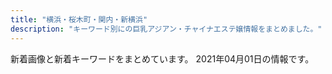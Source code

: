 ```yaml
---
title: "横浜・桜木町・関内・新横浜"
description: "キーワード別にの巨乳アジアン・チャイナエステ嬢情報をまとめました。"
---
```


新着画像と新着キーワードをまとめています。
2021年04月01日の情報です。

<DmmAffiliateIns />
<KeywordTable
  shops={
    [
    {
        "keywords": {},
        "station": "JR\u6771\u795e\u5948\u5ddd\u99c5\u897f\u53e3",
        "url": "http://relax-massage.pink/",
        "img_links": [
            "http://relax-massage.pink/images/head_therapist.jpg",
            "http://relax-massage.pink/images/sns_9_pink.jpg",
            "http://relax-massage.pink/images/sw_tel.png",
            "http://relax-massage.pink/images/cg03.jpg",
            "http://relax-massage.pink/images/cg05.jpg",
            "http://relax-massage.pink/images/mainvisual_01_s.jpg",
            "http://relax-massage.pink/images/sys03.jpg",
            "http://relax-massage.pink/images/req_03.jpg",
            "http://relax-massage.pink/images/cg01.jpg",
            "http://relax-massage.pink/images/sw_home.png",
            "http://relax-massage.pink/images/icon_new.png",
            "http://relax-massage.pink/images/trigger.jpg",
            "http://relax-massage.pink/images/con01.jpg",
            "http://relax-massage.pink/images/cg02.jpg",
            "http://relax-massage.pink/images/mainvisual_01.jpg",
            "http://relax-massage.pink/images/head_interior.jpg",
            "http://relax-massage.pink/images/con03.jpg",
            "http://relax-massage.pink/images/sys02.jpg",
            "http://relax-massage.pink/images/cg04.jpg",
            "http://relax-massage.pink/images/con02.jpg",
            "http://relax-massage.pink/images/sys01.jpg",
            "http://relax-massage.pink/images/cg06.jpg",
            "http://relax-massage.pink/images/mainvisual_02.jpg"
        ],
        "name": "\u30a2\u30de\u30f3\u30c0"
    },
    {
        "url": "http://kannai-mensesthe.com/",
        "name": "Olive",
        "keywords": {
            "88": 14,
            "90": 28
        },
        "station": "JR\u95a2\u5185\u99c5",
        "img_links": [
            "https://kannai-mensesthe.com/staff/haru-s1.jpg",
            "https://kannai-mensesthe.com/room/3-s.jpg",
            "https://kannai-mensesthe.com/images/flower.png",
            "https://hamamatsucho-esthe.work/icon/line.png",
            "https://kannai-mensesthe.com/staff/maki-l1.jpg",
            "https://kannai-mensesthe.com/room/4-s.jpg",
            "https://kannai-mensesthe.com/images/main1.jpg",
            "https://hamamatsucho-esthe.work/icon/twitter.png",
            "https://kannai-mensesthe.com/room/esthe1.jpg",
            "https://kannai-mensesthe.com/room/esthe3.jpg",
            "https://hamamatsucho-esthe.work/icon/facebook.png",
            "https://kannai-mensesthe.com/icon/facebook.png",
            "https://kannai-mensesthe.com/room/4-l.jpg",
            "https://kannai-mensesthe.com/room/1-l.jpg",
            "https://kannai-mensesthe.com/staff/koko-l1.jpg",
            "https://kannai-mensesthe.com/room/esthe2.jpg",
            "https://kannai-mensesthe.com/button/blog.png",
            "https://kannai-mensesthe.com/button/home.png",
            "https://kannai-mensesthe.com/staff/haru-l1.jpg",
            "https://kannai-mensesthe.com/images/clear.png",
            "https://kannai-mensesthe.com/staff/risa-l1.jpg",
            "https://kannai-mensesthe.com/icon/google_plus.png",
            "https://kannai-mensesthe.com/2019/12/03/risa-s1.jpg",
            "https://kannai-mensesthe.com/room/3-l.jpg",
            "https://kannai-mensesthe.com/staff/risa-s1.jpg",
            "https://kannai-mensesthe.com/staff/maki-s1.jpg",
            "https://kannai-mensesthe.com/room/2-l.jpg",
            "https://kannai-mensesthe.com/staff/sora-s1.jpg",
            "https://kannai-mensesthe.com/room/2-s.jpg",
            "https://kannai-mensesthe.com/2019/11/10/1.jpg",
            "https://kannai-mensesthe.com/room/1-s.jpg",
            "https://kannai-mensesthe.com/icon/line.png",
            "https://kannai-mensesthe.com/staff/mika-l1.jpg",
            "http://kannai-mensesthe.com/images/flower.png",
            "https://kannai-mensesthe.com/staff/sora-l1.jpg",
            "https://kannai-mensesthe.com/images/footer-l.png",
            "https://kannai-mensesthe.com/icon/twitter.png",
            "https://kannai-mensesthe.com/button/staff.png",
            "https://kannai-mensesthe.com/staff/mika-s1.jpg",
            "https://hamamatsucho-esthe.work/icon/google_plus.png",
            "https://kannai-mensesthe.com/staff/koko-s1.jpg",
            "https://kannai-mensesthe.com//images/footer-r.png",
            "https://kannai-mensesthe.com/images/main-sp.jpg"
        ]
    },
    {
        "station": "JR\u6771\u795e\u5948\u5ddd\u99c5",
        "keywords": {
            "C": 14
        },
        "img_links": [
            "http://www.sh-riraku113.xyz/static/picture/tit-new.png",
            "http://www.sh-riraku113.xyz/static/picture/room3.png",
            "http://www.sh-riraku113.xyz/static/picture/tit-pick.png",
            "http://www.sh-riraku113.xyz/static/picture/top.png",
            "http://www.sh-riraku113.xyz/uploads/201005/1-2010051615301I.jpg",
            "http://www.sh-riraku113.xyz/static/picture/tit-infor.png",
            "http://www.sh-riraku113.xyz/uploads/201005/1-201005161500127.jpg",
            "http://www.sh-riraku113.xyz/static/picture/info.png",
            "http://www.sh-riraku113.xyz/static/picture/room2.png",
            "http://www.sh-riraku113.xyz/static/picture/tite-staff.png",
            "http://www.sh-riraku113.xyz/static/picture/room4.png",
            "http://www.sh-riraku113.xyz/static/picture/room1.png",
            "http://www.sh-riraku113.xyz/uploads/201005/1-201005161544K5.jpg",
            "http://www.sh-riraku113.xyz/uploads/201005/1-201005161513F8.jpg",
            "http://www.sh-riraku113.xyz/static/picture/tit-gat.png",
            "http://www.sh-riraku113.xyz/static/picture/infor.png"
        ],
        "url": "http://www.sh-riraku113.xyz/",
        "name": "\u30ec\u30a4\u30f3\u30dc\u30fc\u8679"
    },
    {
        "keywords": {
            "86": 40,
            "85": 15,
            "89": 3,
            "F": 3,
            "87": 28,
            "C": 58,
            "E": 7,
            "D": 18
        },
        "name": "Rose Color\uff5e\u30ed\u30fc\u30ba\u30ab\u30e9\u30fc\uff5e",
        "url": "http://www.rose-color.info/",
        "station": "JR\u65b0\u6a2a\u6d5c\u99c5\u5317\u53e3",
        "img_links": [
            "http://www.rose-color.info/public/image/20210330/20210330112929_27404.jpg",
            "http://www.rose-color.info/public/image/20201020/20201020184710_30595.png",
            "http://www.rose-color.info/img/sys.jpg",
            "http://www.rose-color.info/public/image/20210222/20210222102101_83200.png",
            "http://www.rose-color.info/public/image/20190509/20190509151815_26133.jpg",
            "http://www.rose-color.info/public/image/20210126/20210126011220_75981.png",
            "http://www.rose-color.info/public/image/20201130/20201130144441_16819.jpg",
            "http://www.rose-color.info/public/image/20201107/20201107123935_72522.png",
            "http://www.rose-color.info/public/image/20190509/20190509145858_80062.jpg",
            "http://www.rose-color.info/public/image/20190922/20190922200457_51255.jpeg",
            "http://www.rose-color.info/public/image/20190509/20190509160519_55359.jpg",
            "http://www.rose-color.info/public/image/20190509/20190509151145_51237.jpg",
            "http://www.rose-color.info/public/image/20190509/20190509150319_28745.jpg",
            "http://www.rose-color.info/public/image/20190509/20190509140857_11715.jpg",
            "http://www.rose-color.info/img/gtop.jpg",
            "http://www.rose-color.info/public/image/20190924/20190924151957_88257.jpg",
            "http://www.rose-color.info/public/image/20190819/20190819122724_17981.png",
            "http://www.rose-color.info/img/gback.jpg",
            "http://www.rose-color.info/public/image/20190509/20190509145318_30201.jpg",
            "http://www.rose-color.info/public/image/20201007/20201007120913_18836.jpg",
            "http://www.rose-color.info/public/image/20190509/20190509150501_74550.jpg",
            "http://www.rose-color.info/img/link1.jpg",
            "http://www.rose-color.info/public/image/20201009/20201009005900_97376.jpg",
            "http://www.rose-color.info/public/image/20190509/20190509151712_73273.jpg",
            "http://www.rose-color.info/img/link2.jpg",
            "http://www.rose-color.info/public/image/20200417/20200417025857_20118.png",
            "http://www.rose-color.info/public/image/20190517/20190517212433_70632.jpg",
            "http://www.rose-color.info/public/image/20201113/20201113005050_58373.png",
            "http://www.rose-color.info/public/image/20190509/20190509145323_81608.jpg",
            "http://www.rose-color.info/public/image/20210224/20210224003309_92092.jpg",
            "http://www.rose-color.info/img/koko.png",
            "http://www.rose-color.info/public/image/20190509/20190509140935_98972.jpg",
            "http://www.rose-color.info/public/image/20190509/20190509140913_93259.jpg",
            "http://www.rose-color.info/public/image/20190517/20190517212453_15511.jpg",
            "http://www.rose-color.info/public/image/20190922/20190922200505_21149.jpeg",
            "http://www.rose-color.info/public/image/20191025/20191025151602_11534.jpg",
            "http://www.rose-color.info/public/image/20210204/20210204004224_97903.png",
            "http://www.rose-color.info/public/image/20190509/20190509140925_63726.jpg",
            "http://www.rose-color.info/public/image/20190509/20190509145904_79944.jpg",
            "http://www.rose-color.info/public/image/20201210/20201210130347_71702.png",
            "http://www.rose-color.info/public/image/20201014/20201014160847_32283.jpg"
        ]
    },
    {
        "keywords": {
            "D": 3,
            "E": 3,
            "86": 6
        },
        "name": "\u5b66\u5712",
        "img_links": [
            "http://sweety-est.info/images/sruru.jpg",
            "http://sweety-est.info/images/staff_s.png",
            "http://sweety-est.info/images/cg04.jpg",
            "http://sweety-est.info/images/cg06.jpg",
            "http://sweety-est.info/images/precau.png",
            "http://sweety-est.info/images/evetop.png",
            "http://sweety-est.info/images/top.png",
            "http://sweety-est.info/images/news.png"
        ],
        "url": "http://sweety-est.info/",
        "station": "\u30bb\u30f3\u30bf\u30fc\u5357\u99c51\u756a\u51fa\u53e3"
    },
    {
        "img_links": [],
        "url": "https://dear.xyz.mn/",
        "station": "JR\u95a2\u5185\u99c5\u5317\u53e3",
        "keywords": {},
        "name": "Dear"
    },
    {
        "keywords": {
            "85": 30,
            "84": 14,
            "83": 10,
            "D": 30,
            "C": 70,
            "86": 37,
            "87": 18
        },
        "url": "http://www.shine-es.info/",
        "station": "JR\u65b0\u6a2a\u6d5c\u99c5\u5317\u53e3",
        "img_links": [
            "http://www.shine-es.info/public/image/20180528/20180528013047_54119.jpg",
            "http://www.shine-es.info/img/top/nav_07.jpg",
            "http://www.shine-es.info/public/image/20201130/20201130150442_88111.jpg",
            "http://www.shine-es.info/public/image/20180514/20180514161320_29646.jpg",
            "http://www.shine-es.info/public/image/20200225/20200225013302_28274.png",
            "http://www.shine-es.info/public/image/20210224/20210224004055_63018.jpg",
            "http://www.shine-es.info/public/image/20180524/20180524214818_14591.jpeg",
            "http://www.shine-es.info/public/image/20191123/20191123005615_48887.jpg",
            "http://www.shine-es.info/img/top/pic-3.jpg",
            "http://www.shine-es.info/public/image/20190406/20190406214019_72078.jpg",
            "http://www.shine-es.info/public/image/20180426/20180426160618_24358.jpg",
            "http://www.shine-es.info/public/image/20200505/20200505002649_53549.png",
            "http://www.shine-es.info/img/top/nav_03.jpg",
            "http://www.shine-es.info/public/image/20181128/20181128190142_51228.jpeg",
            "http://www.shine-es.info/img/top/nav_05.jpg",
            "http://www.shine-es.info/public/image/20210222/20210222103449_67865.png",
            "http://www.shine-es.info/public/image/20180524/20180524214652_54672.jpeg",
            "http://www.shine-es.info/public/image/20191123/20191123005624_21397.jpg",
            "http://www.shine-es.info/public/image/20200901/20200901124912_14983.jpg",
            "http://www.shine-es.info/img/top/pic-1.jpg",
            "http://www.shine-es.info/public/image/20180524/20180524214747_75881.jpeg",
            "http://www.shine-es.info/public/image/20201030/20201030141055_73595.jpg",
            "http://www.shine-es.info/public/image/20180806/20180806021637_66262.jpeg",
            "http://www.shine-es.info/public/image/20200420/20200420175008_44399.jpeg",
            "http://www.shine-es.info/public/image/20180806/20180806021646_71312.jpeg",
            "http://www.shine-es.info/public/image/20200816/20200816001546_39857.jpg",
            "http://www.shine-es.info/public/image/20201210/20201210131428_47249.png",
            "http://www.shine-es.info/public/image/20180426/20180426161222_54119.jpg",
            "http://www.shine-es.info/public/image/20191009/20191009171328_21361.jpg",
            "http://www.shine-es.info/public/image/20201020/20201020190438_86333.png",
            "http://www.shine-es.info/public/image/20191007/20191007000751_26360.jpg",
            "http://www.shine-es.info/public/image/20191009/20191009171341_70954.jpg",
            "http://www.shine-es.info/public/image/20200420/20200420174944_96356.jpeg",
            "http://www.shine-es.info/public/image/20201113/20201113010109_63246.png",
            "http://www.shine-es.info/public/image/20201107/20201107124509_92438.png",
            "http://www.shine-es.info/public/image/20180524/20180524214431_17082.jpg",
            "http://www.shine-es.info/img/top/nav_09.jpg",
            "http://www.shine-es.info/public/image/20200901/20200901125021_47269.jpg",
            "http://www.shine-es.info/img/top/nav_06.jpg",
            "http://www.shine-es.info/public/image/20180524/20180524214610_38863.jpeg",
            "http://www.shine-es.info/public/image/20190617/20190617002036_61596.jpg",
            "http://www.shine-es.info/img/top/nav_04.jpg",
            "http://www.shine-es.info/public/image/20191129/20191129184548_44783.jpg",
            "http://www.shine-es.info/public/image/20200120/20200120014129_44289.jpg",
            "http://www.shine-es.info/img/top/koko.png",
            "http://www.shine-es.info/img/top/pic-1.png",
            "http://www.shine-es.info/public/image/20201009/20201009012403_82863.jpg",
            "http://www.shine-es.info/img/top/pic-2.jpg",
            "http://www.shine-es.info/public/image/20191007/20191007000800_55460.png",
            "http://www.shine-es.info/public/image/20190617/20190617002029_84673.jpg",
            "http://www.shine-es.info/public/image/20190827/20190827011025_93525.jpg",
            "http://www.shine-es.info/public/image/20200420/20200420174959_97231.jpeg",
            "http://www.shine-es.info/public/image/20210330/20210330113900_55694.jpg",
            "http://www.shine-es.info/public/image/20210204/20210204005557_55265.png",
            "http://www.shine-es.info/img/top/mobile.jpg",
            "http://www.shine-es.info/public/image/20210126/20210126012525_25271.png",
            "http://www.shine-es.info/public/image/20180426/20180426160348_68419.jpg",
            "http://www.shine-es.info/img/system/campaign3.png"
        ],
        "name": "SRP"
    },
    {
        "url": "http://r-relax.info/",
        "name": "\u30de\u30a4\u30de\u30ea\u30e4",
        "station": "JR\u65b0\u6a2a\u6d5c\u99c5",
        "img_links": [
            "http://r-relax.info/images/index_06.jpg",
            "http://r-relax.info/girl/05a.jpg",
            "http://r-relax.info/images/staff_09.jpg",
            "http://r-relax.info/images/r02.jpg",
            "http://r-relax.info/images/index_03.jpg",
            "http://r-relax.info/images/index_05.jpg",
            "http://r-relax.info/images/index_07.jpg",
            "http://r-relax.info/girl/02a.jpg",
            "http://r-relax.info/images/index_02.jpg",
            "http://r-relax.info/girl/04a.jpg",
            "http://r-relax.info/images/index_04.jpg",
            "http://r-relax.info/images/index_12.jpg",
            "http://r-relax.info/images/sys_09.jpg",
            "http://r-relax.info/images/sub_12.jpg",
            "http://r-relax.info/girl/00.jpg",
            "http://r-relax.info/images/r03.jpg",
            "http://r-relax.info/images/index_01.jpg",
            "http://r-relax.info/images/info_09.jpg",
            "http://r-relax.info/girl/05.jpg",
            "http://r-relax.info/images/info.jpg",
            "http://r-relax.info/girl/03.jpg",
            "http://r-relax.info/images/r01.jpg",
            "http://r-relax.info/images/r06.jpg",
            "http://r-relax.info/girl/03a.jpg",
            "http://r-relax.info/girl/04.jpg",
            "http://r-relax.info/images/index_13.jpg",
            "http://r-relax.info/images/index_17.jpg",
            "http://r-relax.info/girl/01a.jpg",
            "http://r-relax.info/girl/02.jpg",
            "http://r-relax.info/images/rec_09.jpg",
            "http://r-relax.info/girl/01.jpg",
            "http://r-relax.info/images/index_18.jpg",
            "http://r-relax.info/images/r05.jpg",
            "http://r-relax.info/images/r04.jpg",
            "http://r-relax.info/images/rec.jpg",
            "http://r-relax.info/girl/09.jpg"
        ],
        "keywords": {}
    },
    {
        "keywords": {},
        "url": "http://est-hanamizuki.com/",
        "name": "\u82b1\u6c34\u6728",
        "station": "JR\u6771\u795e\u5948\u5ddd\u99c5\u897f\u53e3",
        "img_links": [
            "http://est-hanamizuki.com/images/g13.jpg",
            "http://est-hanamizuki.com/images/11.png",
            "http://est-hanamizuki.com/images/m3.jpg",
            "http://est-hanamizuki.com/images/erika2.jpg",
            "http://est-hanamizuki.com/images/g22.jpg",
            "http://est-hanamizuki.com/images/g33.jpg",
            "http://est-hanamizuki.com/images/g1.jpg",
            "http://est-hanamizuki.com/images/g23.jpg",
            "http://est-hanamizuki.com/images/m4.jpg",
            "http://est-hanamizuki.com/images/g2.jpg",
            "http://est-hanamizuki.com/images/head.jpg",
            "http://est-hanamizuki.com/images/mobile.jpg",
            "http://est-hanamizuki.com/images/zi_staff.png",
            "http://est-hanamizuki.com/images/g3.jpg",
            "http://est-hanamizuki.com/images/g32.jpg",
            "http://est-hanamizuki.com/images/news1.png",
            "http://est-hanamizuki.com/images/info.png",
            "http://est-hanamizuki.com/images/r111.jpg",
            "http://est-hanamizuki.com/images/m2.jpg",
            "http://est-hanamizuki.com/images/m1.jpg",
            "http://est-hanamizuki.com/images/g12.jpg",
            "http://est-hanamizuki.com/images/erika.jpg"
        ]
    },
    {
        "keywords": {
            "89": 2,
            "86": 8,
            "85": 8,
            "D": 18
        },
        "name": "\u3057\u308b\u3057",
        "url": "http://shirushi.me-es.com/",
        "img_links": [
            "http://shirushi.me-es.com/images/tupian.jpg",
            "http://shirushi.me-es.com/s/images/top_2.jpg",
            "http://shirushi.me-es.com/s/images/t3.jpg",
            "http://shirushi.me-es.com/s/uploads/02.jpg",
            "http://shirushi.me-es.com/images/index_11.jpg",
            "http://shirushi.me-es.com/images/index_21.jpg",
            "http://shirushi.me-es.com/images/index_09.jpg",
            "http://shirushi.me-es.com/images/index_20.jpg",
            "http://shirushi.me-es.com/images/index_17.jpg",
            "http://shirushi.me-es.com/images/index_01.jpg",
            "http://shirushi.me-es.com/images/info.jpg",
            "http://shirushi.me-es.com/girl/01.jpg",
            "http://shirushi.me-es.com/images/02.jpg",
            "http://shirushi.me-es.com/s/images/slider/next.png",
            "http://shirushi.me-es.com/s/image/nav_cast.png",
            "http://shirushi.me-es.com/girl/02.jpg",
            "http://shirushi.me-es.com/s/image/nav_top.png",
            "http://shirushi.me-es.com/images/index_12.jpg",
            "http://shirushi.me-es.com/girl/pick_01.jpg",
            "http://shirushi.me-es.com/girl/03.jpg",
            "http://shirushi.me-es.com/images/sub_13.jpg",
            "http://shirushi.me-es.com/images/sub_19.jpg",
            "http://shirushi.me-es.com/s/uploads/01.jpg",
            "http://shirushi.me-es.com/s/images/okubokomachi.jpg",
            "http://shirushi.me-es.com/images/index_22.jpg",
            "http://shirushi.me-es.com/s/images/service_01.png",
            "http://shirushi.me-es.com/s/image/nav_manga.png",
            "http://shirushi.me-es.com/images/index_06.jpg",
            "http://shirushi.me-es.com/s/images/t1.jpg",
            "http://shirushi.me-es.com/s/images/iphone.png",
            "http://shirushi.me-es.com/s/uploads/05.jpg",
            "http://shirushi.me-es.com/images/index_15.jpg",
            "http://shirushi.me-es.com/s/images/slider/1.jpg",
            "http://shirushi.me-es.com/images/index_02.jpg",
            "http://shirushi.me-es.com/s/images/slider/3.jpg",
            "http://shirushi.me-es.com/s/uploads/04.jpg",
            "http://shirushi.me-es.com/girl/00.jpg",
            "http://shirushi.me-es.com/images/index_16.jpg",
            "http://shirushi.me-es.com/images/rec.jpg",
            "http://shirushi.me-es.com/images/index_18.jpg",
            "http://shirushi.me-es.com/s/images/pc.png",
            "http://shirushi.me-es.com/images/index_10.jpg",
            "http://shirushi.me-es.com/s/images/t2.jpg",
            "http://shirushi.me-es.com/images/index_04.jpg",
            "http://shirushi.me-es.com/s/images/service_03.png",
            "http://shirushi.me-es.com/s/images/service_07.png",
            "http://shirushi.me-es.com/images/index_07.jpg",
            "http://shirushi.me-es.com/s/image/nav_hotel.png",
            "http://shirushi.me-es.com/images/sub_16.jpg",
            "http://shirushi.me-es.com/images/index_23.jpg",
            "http://shirushi.me-es.com/s/images/slider/prev.png",
            "http://shirushi.me-es.com/s/images/t4.jpg",
            "http://shirushi.me-es.com/s/image/nav_sys.png",
            "http://shirushi.me-es.com/s/images/tel.png",
            "http://shirushi.me-es.com/s/uploads/03.jpg",
            "http://shirushi.me-es.com/images/index_08.jpg",
            "http://shirushi.me-es.com/s/image/nav_topics.png",
            "http://shirushi.me-es.com/images/index_05.jpg",
            "http://shirushi.me-es.com/images/01.jpg",
            "http://shirushi.me-es.com/images/sub_21.jpg",
            "http://shirushi.me-es.com/s/images/slider/2.jpg",
            "http://shirushi.me-es.com/images/index_13.jpg"
        ],
        "station": "\u4f0a\u52e2\u4f50\u6728\u9577\u8005\u753a\u99c5"
    },
    {
        "name": "\u7d50",
        "station": "JR\u5927\u53e3\u99c5\u6771\u53e3",
        "url": "http://www.oguti.work/",
        "img_links": [
            "http://www.oguti.work/images/news.jpg",
            "http://www.oguti.work/images/tg.jpg",
            "http://www.oguti.work/img/miki1.jpg",
            "http://www.oguti.work/img/yuna2.jpg",
            "http://www.oguti.work/staff/rie.jpg",
            "http://www.oguti.work/img/miki2.jpg",
            "http://www.oguti.work/img/yuna1.jpg",
            "http://www.oguti.work/img/kaori1.jpg",
            "http://www.oguti.work/images/interior_t.jpg",
            "http://www.oguti.work/images/4.jpg",
            "http://www.oguti.work/img/rie1.jpg",
            "http://www.oguti.work/images/sys.jpg",
            "http://www.oguti.work/images/rec2.jpg",
            "http://www.oguti.work/images/1.jpg",
            "http://www.oguti.work/images/ac1.jpg",
            "http://www.oguti.work/images/2.jpg",
            "http://www.oguti.work/images/rec1.jpg",
            "http://www.oguti.work/staff/yuna.jpg",
            "http://www.oguti.work/images/int2.jpg",
            "http://www.oguti.work/images/head.jpg",
            "http://www.oguti.work/images/staff_t.jpg",
            "http://www.oguti.work/staff/miki.jpg",
            "http://www.oguti.work/images/s1.png",
            "http://www.oguti.work/images/int1.jpg",
            "http://www.oguti.work/images/3.jpg",
            "http://www.oguti.work/staff/kaori.jpg"
        ],
        "keywords": {}
    },
    {
        "station": "JR\u6a2a\u6d5c\u99c5\u5317\u897f\u53e3",
        "keywords": {
            "D": 3,
            "86": 1,
            "C": 11,
            "84": 1,
            "85": 2
        },
        "name": "\u30c1\u30a7\u30ea\u30fc",
        "img_links": [
            "http://sh-riraku31.xyz/uploads/201005/1-2010051J55CA.jpg",
            "http://sh-riraku31.xyz/templets/default/picture/staff01.jpg",
            "http://sh-riraku31.xyz/uploads/201005/1-201005162010396.jpg",
            "http://sh-riraku31.xyz/uploads/201005/1-20100516201cK.jpg",
            "http://sh-riraku31.xyz/templets/default/picture/top.jpg",
            "http://sh-riraku31.xyz/uploads/allimg/180629/1-1P629115504250.png",
            "http://sh-riraku31.xyz/uploads/201005/1-2010051621224F.jpg",
            "http://sh-riraku31.xyz/templets/default/picture/girl-z1.jpg",
            "http://sh-riraku31.xyz/templets/default/picture/top1.jpg",
            "http://sh-riraku31.xyz/templets/default/picture/girl-z2.jpg",
            "http://sh-riraku31.xyz/uploads/201005/1-2010051J6062Y.jpg",
            "http://sh-riraku31.xyz/uploads/201005/1-201005162101U5.jpg",
            "http://sh-riraku31.xyz/uploads/allimg/180703/1-1PF3111J3201.png",
            "http://sh-riraku31.xyz/templets/default/picture/s_news.jpg",
            "http://sh-riraku31.xyz/uploads/201005/1-201005162114248.jpg",
            "http://sh-riraku31.xyz/uploads/201005/1-201005162052635.jpg"
        ],
        "url": "http://sh-riraku31.xyz/"
    },
    {
        "img_links": [
            "http://www.rakuraku-venus.xyz/images/staff/10/1.jpg",
            "http://www.rakuraku-venus.xyz/images/shop/r1.jpg",
            "http://www.rakuraku-venus.xyz/images/light_img.jpg",
            "http://www.rakuraku-venus.xyz/images/index-f.jpg",
            "http://www.rakuraku-venus.xyz/images/index-kai_05.jpg",
            "http://www.rakuraku-venus.xyz/images/nav/lanmu-staff.jpg",
            "http://www.rakuraku-venus.xyz/images/staff/11/koko.jpg",
            "http://www.rakuraku-venus.xyz/images/shop/h3.jpg",
            "http://www.rakuraku-venus.xyz/images/shop/h2.jpg",
            "http://www.rakuraku-venus.xyz/images/staff/11/ai.jpg",
            "http://www.rakuraku-venus.xyz/images/staff/11/minami.jpg",
            "http://www.rakuraku-venus.xyz/psd/off.jpg",
            "http://www.rakuraku-venus.xyz/images/lan-t/images/lan-t_01.jpg",
            "http://www.rakuraku-venus.xyz/images/index-kai_16.jpg",
            "http://www.rakuraku-venus.xyz/images/index-kai_07.jpg",
            "http://www.rakuraku-venus.xyz/images/index-kai_08.jpg",
            "http://www.rakuraku-venus.xyz/images/index-kai_13.jpg",
            "http://www.rakuraku-venus.xyz/images/nav/lanmu-acc.jpg",
            "http://www.rakuraku-venus.xyz/images/nav/lanmu-job.jpg",
            "http://www.rakuraku-venus.xyz/images/index-kai_13a.jpg",
            "http://www.rakuraku-venus.xyz/images/nav/lanmu-sys.jpg",
            "http://www.rakuraku-venus.xyz/images/shop/h4.jpg",
            "http://www.rakuraku-venus.xyz/images/index-kai_03.jpg"
        ],
        "keywords": {},
        "name": "\u697d\u3005\u30f4\u30a3\u30fc\u30ca\u30b9",
        "station": "JR\u6771\u795e\u5948\u5ddd\u99c5",
        "url": "http://www.rakuraku-venus.xyz/"
    },
    {
        "url": "http://morien.este.work/",
        "name": "\u68ee\u82d1",
        "keywords": {
            "85": 6,
            "86": 6,
            "83": 6,
            "87": 6,
            "D": 24
        },
        "img_links": [
            "http://morien.este.work/2/uploadimg/1577672563.jpg",
            "http://morien.este.work/2/uploadimg/1594704743.jpg",
            "http://morien.este.work/mens-esthe.png",
            "http://morien.este.work/2/uploadimg/1574764277.jpg",
            "http://morien.este.work/top.jpg",
            "http://morien.este.work/2/uploadimg/1613996342.jpg"
        ],
        "station": "\u53cd\u753a\u99c5"
    },
    {
        "keywords": {},
        "name": "RelaCute \u30ea\u30e9\u30ad\u30e5\u30fc\u30c8",
        "url": "http://relacute.ies.bz/",
        "img_links": [],
        "station": "JR\u4e2d\u5c71\u99c5\u5317\u53e3"
    },
    {
        "station": "\u53cd\u753a\u99c5",
        "keywords": {},
        "name": "\u990a\u5fc3\u5802",
        "img_links": [
            "http://www.yoshindo.es-relax.info/images/info3.jpg",
            "http://www.yoshindo.es-relax.info/images/arisu1.jpg",
            "http://www.yoshindo.es-relax.info/images/topbar.png",
            "http://www.yoshindo.es-relax.info/images/topinfo.png",
            "http://www.yoshindo.es-relax.info/images/youko1.jpg",
            "http://www.yoshindo.es-relax.info/images/sidebar-credit.png",
            "http://www.yoshindo.es-relax.info/images/yuna1.jpg",
            "http://www.yoshindo.es-relax.info/images/yuki1.jpg",
            "http://www.yoshindo.es-relax.info/images/info6.jpg",
            "http://www.yoshindo.es-relax.info/images/info4.jpg",
            "http://www.yoshindo.es-relax.info/images/info2.jpg",
            "http://www.yoshindo.es-relax.info/images/top-kpbar.png",
            "http://www.yoshindo.es-relax.info/images/topnews.png",
            "http://www.yoshindo.es-relax.info/images/info5.jpg",
            "http://www.yoshindo.es-relax.info/images/yui1.jpg",
            "http://www.yoshindo.es-relax.info/images/sayuri1.jpg",
            "http://www.yoshindo.es-relax.info/images/info1.jpg"
        ],
        "url": "http://www.yoshindo.es-relax.info/"
    },
    {
        "name": "COCO5",
        "keywords": {
            "D": 3,
            "89": 2,
            "90": 1
        },
        "station": "JR\u65b0\u6a2a\u6d5c\u99c5\u5317\u53e3",
        "img_links": [
            "http://coco5.rankuens.com/css/nav/nav-004.png",
            "http://coco5.rankuens.com/css/nav/nav-002.png",
            "http://coco5.rankuens.com/css/tel.png",
            "http://coco5.rankuens.com/css/nav/nav-003.png",
            "http://coco5.rankuens.com/css/nav/nav-005.png",
            "http://coco5.rankuens.com/css/c03.png",
            "http://coco5.rankuens.com/css/topbottom.png",
            "http://coco5.rankuens.com/css/nav/nav-006.png",
            "http://coco5.rankuens.com/css/staff/staff02.jpg",
            "http://coco5.rankuens.com/css/staff/staff03.jpg",
            "http://coco5.rankuens.com/css/staff/staff01.jpg",
            "http://coco5.rankuens.com/css/nav/nav-001.png"
        ],
        "url": "http://coco5.rankuens.com/"
    },
    {
        "url": "http://girl.me-es.com/",
        "img_links": [
            "http://girl.me-es.com/images/index_07.jpg",
            "http://girl.me-es.com/girl/00.jpg",
            "http://girl.me-es.com/images/index_08.jpg",
            "http://girl.me-es.com/images/index_01.jpg",
            "http://girl.me-es.com/images/index_04.jpg",
            "http://girl.me-es.com/images/index_12.jpg",
            "http://girl.me-es.com/images/index_14.jpg",
            "http://girl.me-es.com/images/info_10.jpg",
            "http://girl.me-es.com/images/index_19.jpg",
            "http://girl.me-es.com/girl/06.jpg",
            "http://girl.me-es.com/images/index_21.jpg",
            "http://girl.me-es.com/girl/01a.jpg",
            "http://girl.me-es.com/images/index_10.jpg",
            "http://girl.me-es.com/images/02.jpg",
            "http://girl.me-es.com/images/index_09.jpg",
            "http://girl.me-es.com/girl/05a.jpg",
            "http://girl.me-es.com/images/index_03.jpg",
            "http://girl.me-es.com/images/index_06.jpg",
            "http://girl.me-es.com/images/staff_10.jpg",
            "http://girl.me-es.com/images/01.jpg",
            "http://girl.me-es.com/images/info.jpg",
            "http://girl.me-es.com/images/index_05.jpg",
            "http://girl.me-es.com/girl/01.jpg",
            "http://girl.me-es.com/images/index_15.jpg",
            "http://girl.me-es.com/girl/02.jpg",
            "http://girl.me-es.com/images/rec_10.jpg",
            "http://girl.me-es.com/girl/04.jpg",
            "http://girl.me-es.com/images/index_17.jpg",
            "http://girl.me-es.com/girl/03.jpg",
            "http://girl.me-es.com/girl/05.jpg",
            "http://girl.me-es.com/images/rec.jpg",
            "http://girl.me-es.com/images/index_13.jpg"
        ],
        "keywords": {
            "88": 1,
            "C": 3,
            "94": 1,
            "89": 1,
            "87": 1,
            "E": 2,
            "90": 2
        },
        "station": "JR\u95a2\u5185\u99c5\u5317\u53e3",
        "name": "\u30e9\u30c3\u30ad\u30fc\u30ac\u30fc\u30eb"
    },
    {
        "name": "\u71e6\u71e6",
        "keywords": {},
        "img_links": [],
        "station": "JR\u6771\u795e\u5948\u5ddd\u99c5\u897f\u53e3",
        "url": "https://ruby.jpn.mn/"
    },
    {
        "img_links": [
            "http://www.playa.work/images/b2.jpg",
            "http://www.playa.work/images/5.jpg",
            "http://www.playa.work/images/mobile.jpg",
            "http://www.playa.work/img/rumi1.jpg",
            "http://www.playa.work/images/staff_t.jpg",
            "http://www.playa.work/images/s1.png",
            "http://www.playa.work/images/1.jpg",
            "http://www.playa.work/img/nana1.jpg",
            "http://www.playa.work/images/2.jpg",
            "http://www.playa.work/images/main_footer.jpg",
            "http://www.playa.work/images/interior_t.jpg",
            "http://www.playa.work/img/risa1.jpg",
            "http://www.playa.work/images/4.jpg",
            "http://www.playa.work/images/ta.jpg",
            "http://www.playa.work/images/int2.png",
            "http://www.playa.work/images/b1.jpg",
            "http://www.playa.work/images/b3.jpg",
            "http://www.playa.work/images/int1.png",
            "http://www.playa.work/img/emi1.jpg",
            "http://www.playa.work/images/3.jpg",
            "http://www.playa.work/images/main_top.jpg",
            "http://www.playa.work/images/head.jpg",
            "http://www.playa.work/images/6.jpg",
            "http://www.playa.work/img/yuri1.jpg",
            "http://www.playa.work/img/koko1.jpg",
            "http://www.playa.work/images/news.png"
        ],
        "station": "JR\u95a2\u5185\u99c5\u5317\u53e3",
        "url": "http://www.playa.work/",
        "keywords": {},
        "name": "St.Playa \uff5e\u8056\u30d7\u30e9\u30e4\uff5e"
    },
    {
        "station": "JR\u95a2\u5185\u99c5\u5317\u53e3",
        "name": "\u53e4\u7530",
        "img_links": [
            "http://madonna.esnavi.work/room2.jpg",
            "http://madonna.esnavi.work/2/uploadimg/1586429633.jpg",
            "http://madonna.esnavi.work/service2.jpg",
            "http://madonna.esnavi.work/nbj3.jpg",
            "http://madonna.esnavi.work/s_news.jpg",
            "http://madonna.esnavi.work/s_pick.jpg",
            "http://madonna.esnavi.work/room1.jpg",
            "http://madonna.esnavi.work/service3.jpg",
            "http://madonna.esnavi.work/2/uploadimg/1589374736.jpg",
            "http://madonna.esnavi.work/top.png",
            "http://madonna.esnavi.work/2/uploadimg/1587726066.jpg",
            "http://madonna.esnavi.work/service1.jpg",
            "http://madonna.esnavi.work/s_staff.png",
            "http://madonna.esnavi.work/line.png",
            "http://madonna.esnavi.work/room4.jpg",
            "http://madonna.esnavi.work/2/uploadimg/1586429676.jpg",
            "http://madonna.esnavi.work/acc.jpg",
            "http://madonna.esnavi.work/2/uploadimg/1586429552.jpg",
            "http://madonna.esnavi.work/service4.jpg",
            "http://madonna.esnavi.work/tel.jpg",
            "http://madonna.esnavi.work/2/uploadimg/1586429606.jpg",
            "http://madonna.esnavi.work/room3.jpg",
            "http://madonna.esnavi.work/info.jpg"
        ],
        "url": "http://madonna.esnavi.work/",
        "keywords": {
            "G": 2,
            "\u30bb\u30af\u30b7\u30fc": 2,
            "C": 4,
            "\u80f8": 2,
            "\u30c0\u30a4\u30ca\u30de\u30a4\u30c8": 2,
            "98": 2,
            "86": 6,
            "83": 2,
            "84": 2
        }
    },
    {
        "name": "\u7f8e\u4eba\u9b5a",
        "station": "JR\u6771\u795e\u5948\u5ddd\u99c5\u897f\u53e3",
        "keywords": {
            "87": 18,
            "86": 12,
            "C": 12,
            "D": 18
        },
        "img_links": [
            "http://www.muse.mensest.com/images/maining.jpg",
            "http://www.muse.mensest.com/images/top.jpg",
            "http://www.muse.mensest.com/files/002.jpg",
            "http://www.muse.mensest.com/images/sp_tit_new.png",
            "http://www.muse.mensest.com/files/004.jpg",
            "http://www.muse.mensest.com/images/sp_top.jpg",
            "http://www.muse.mensest.com/images/sp_tit_therapist.png",
            "http://www.muse.mensest.com/images/tit_therapist.png",
            "http://www.muse.mensest.com/files/005.jpg",
            "http://www.muse.mensest.com/files/003.jpg",
            "http://www.muse.mensest.com/files/001.jpg",
            "http://www.muse.mensest.com/images/tit_new.png",
            "http://www.muse.mensest.com/images/img_tel.png"
        ],
        "url": "http://www.muse.mensest.com/"
    },
    {
        "url": "http://seirakuen.est.cm/",
        "img_links": [],
        "keywords": {},
        "station": "JR\u95a2\u5185\u99c5\u5357\u53e3",
        "name": "\u8056\u697d\u5712"
    },
    {
        "keywords": {},
        "url": "https://neko.iest.info/",
        "img_links": [],
        "name": "\u53ef\u611b\u3044\u732b",
        "station": "JR\u6a2a\u6d5c\u99c5\u897f\u53e3"
    },
    {
        "url": "http://massage-esthe.blue/",
        "station": "\u30bb\u30f3\u30bf\u30fc\u5317\u99c5",
        "img_links": [
            "http://massage-esthe.blue/img/r2.jpg",
            "http://massage-esthe.blue/img/syst.jpg",
            "http://massage-esthe.blue/img/bb.png",
            "http://massage-esthe.blue/img/sta8.jpg",
            "http://massage-esthe.blue/img/st10.jpg",
            "http://massage-esthe.blue/img/root.jpg",
            "http://massage-esthe.blue/img/st6.jpg",
            "http://massage-esthe.blue/img/sta2.jpg",
            "http://massage-esthe.blue/img/stal.png",
            "http://massage-esthe.blue/img/st1.jpg",
            "http://massage-esthe.blue/img/st3.jpg",
            "http://massage-esthe.blue/img/st2.jpg",
            "http://massage-esthe.blue/img/top.jpg",
            "http://massage-esthe.blue/img/sta10.jpg",
            "http://massage-esthe.blue/img/a6.jpg",
            "http://massage-esthe.blue/img/r3.jpg",
            "http://massage-esthe.blue/img/r1.jpg",
            "http://massage-esthe.blue/img/lint.jpg",
            "http://massage-esthe.blue/img/rect.jpg",
            "http://massage-esthe.blue/img/a5.jpg",
            "http://massage-esthe.blue/img/a1.jpg",
            "http://massage-esthe.blue/img/no.png",
            "http://massage-esthe.blue/img/st5.jpg",
            "http://massage-esthe.blue/img/a2.jpg",
            "http://massage-esthe.blue/img/acct.jpg",
            "http://massage-esthe.blue/img/sta12.jpg",
            "http://massage-esthe.blue/img/fla.jpg",
            "http://massage-esthe.blue/img/sta3.jpg",
            "http://massage-esthe.blue/img/a3.jpg",
            "http://massage-esthe.blue/img/st11.jpg",
            "http://massage-esthe.blue/img/sta5.jpg",
            "http://massage-esthe.blue/img/stat.jpg",
            "http://massage-esthe.blue/img/sta1.jpg",
            "http://massage-esthe.blue/img/st12.jpg",
            "http://massage-esthe.blue/img/sta6.jpg",
            "http://massage-esthe.blue/img/st9.jpg",
            "http://massage-esthe.blue/img/a4.jpg",
            "http://massage-esthe.blue/img/r4.jpg",
            "http://massage-esthe.blue/img/st8.jpg"
        ],
        "name": "37\u2103",
        "keywords": {
            "D": 10
        }
    },
    {
        "station": "JR\u4e2d\u5c71\u99c5\u5317\u53e3",
        "img_links": [
            "http://iyashi-tenshi.work/i/img/r2.jpg",
            "http://iyashi-tenshi.work/i/img/acc-5.jpg",
            "http://iyashi-tenshi.work/i/img/r3.jpg",
            "http://iyashi-tenshi.work/img/st10.jpg",
            "http://iyashi-tenshi.work/i/img/sta10.jpg",
            "http://iyashi-tenshi.work/img/st11.jpg",
            "http://iyashi-tenshi.work/img/sta12.jpg",
            "http://iyashi-tenshi.work/img/bottom.png",
            "http://iyashi-tenshi.work/i/img/st10.jpg",
            "http://iyashi-tenshi.work/i/img/r5.jpg",
            "http://iyashi-tenshi.work/i/img/acc-1.jpg",
            "http://iyashi-tenshi.work/img/IMG_1709.jpg",
            "http://iyashi-tenshi.work/img/nos.jpg",
            "http://iyashi-tenshi.work/i/img/r4.jpg",
            "http://iyashi-tenshi.work/i/img/acc-4.png",
            "http://iyashi-tenshi.work/img/mo.png",
            "http://iyashi-tenshi.work/i/img/acc-3.png",
            "http://iyashi-tenshi.work/i/img/acc-2.png",
            "http://iyashi-tenshi.work/img/IMG_17410.jpg",
            "http://iyashi-tenshi.work/img/c1.jpg",
            "http://iyashi-tenshi.work/img/sta10.jpg",
            "http://iyashi-tenshi.work/img/st12.jpg",
            "http://iyashi-tenshi.work/img/st13.jpg",
            "http://iyashi-tenshi.work/img/IMG_17480.jpg",
            "http://iyashi-tenshi.work/i/img/sta13.jpg",
            "http://iyashi-tenshi.work/i/img/r1.jpg",
            "http://iyashi-tenshi.work/img/sta11.jpg",
            "http://iyashi-tenshi.work/img/head.png",
            "http://iyashi-tenshi.work/img/sta13.jpg",
            "http://iyashi-tenshi.work/i/img/sta12.jpg",
            "http://iyashi-tenshi.work/i/img/sta11.jpg"
        ],
        "name": "\u7652\u3057\u306e\u5929\u4f7f",
        "keywords": {
            "E": 2,
            "88": 1,
            "D": 2,
            "87": 1,
            "84": 1,
            "86": 1,
            "C": 15
        },
        "url": "http://iyashi-tenshi.work/"
    },
    {
        "url": "http://xn--cckubj6bwie8h7e.net/",
        "name": "IRIS",
        "img_links": [
            "http://xn--cckubj6bwie8h7e.net/images/footer-l.png",
            "http://xn--cckubj6bwie8h7e.net/images/esthe4.jpg",
            "http://xn--cckubj6bwie8h7e.net/images/facebook.png",
            "http://xn--cckubj6bwie8h7e.net/images/cg04.jpg",
            "http://xn--cckubj6bwie8h7e.net/images/link.png",
            "http://xn--cckubj6bwie8h7e.net/images/google_plus.png",
            "http://xn--cckubj6bwie8h7e.net/images/line.png",
            "http://xn--cckubj6bwie8h7e.net/images/esthe3.jpg",
            "http://xn--cckubj6bwie8h7e.net/images/main1.jpg",
            "http://xn--cckubj6bwie8h7e.net/images/esthe7.jpg",
            "http://xn--cckubj6bwie8h7e.net/images/flower.png",
            "http://xn--cckubj6bwie8h7e.net/images/home.png",
            "http://xn--cckubj6bwie8h7e.net/images/twitter.png",
            "http://xn--cckubj6bwie8h7e.net/images/cg05.jpg",
            "http://xn--cckubj6bwie8h7e.net/images/footer-r.png",
            "http://xn--cckubj6bwie8h7e.net/images/cg03.jpg",
            "http://xn--cckubj6bwie8h7e.net/images/header3.png",
            "http://xn--cckubj6bwie8h7e.net/images/r1.jpg",
            "http://xn--cckubj6bwie8h7e.net/images/esthe1.jpg",
            "http://xn--cckubj6bwie8h7e.net/images/r2.jpg",
            "http://xn--cckubj6bwie8h7e.net/images/cg01.jpg",
            "http://xn--cckubj6bwie8h7e.net/images/clear.png",
            "http://xn--cckubj6bwie8h7e.net/images/r3.jpg",
            "http://xn--cckubj6bwie8h7e.net/images/esthe2.jpg",
            "http://xn--cckubj6bwie8h7e.net/images/cg02.jpg",
            "http://xn--cckubj6bwie8h7e.net/link/menlog.jpg",
            "http://xn--cckubj6bwie8h7e.net/images/r4.jpg",
            "http://xn--cckubj6bwie8h7e.net/images/staff.png",
            "http://xn--cckubj6bwie8h7e.net/images/esthe6.jpg",
            "http://xn--cckubj6bwie8h7e.net/images/main-sp.jpg"
        ],
        "station": "JR\u65b0\u6a2a\u6d5c\u99c58\u756a\u51fa\u53e3",
        "keywords": {}
    },
    {
        "name": "\u68ee\u7f85",
        "keywords": {
            "88": 1,
            "D": 3,
            "89": 2
        },
        "station": "JR\u95a2\u5185\u99c5\u5357\u53e3",
        "url": "http://latte.iest.xyz/",
        "img_links": [
            "http://latte.iest.xyz/css/osusume01.jpg",
            "http://latte.iest.xyz/css/tel01.png",
            "http://latte.iest.xyz/css/staff/staff06.jpg",
            "http://latte.iest.xyz/css/head-change.jpg",
            "http://latte.iest.xyz/css/nav/nav-005.png",
            "http://latte.iest.xyz/css/top03.jpg",
            "http://latte.iest.xyz/css/staff/staff02.jpg",
            "http://latte.iest.xyz/css/nav/nav-002.png",
            "http://latte.iest.xyz/css/nav/nav-006.png",
            "http://latte.iest.xyz/css/staff/staff01.jpg",
            "http://latte.iest.xyz/css/nav/nav-003.png",
            "http://latte.iest.xyz/css/nav/nav-004.png",
            "http://latte.iest.xyz/css/nav/nav-001.png"
        ]
    },
    {
        "img_links": [
            "http://www.est-aya.work/img/yumi1.jpg",
            "http://www.est-aya.work/images/3.jpg",
            "http://www.est-aya.work/images/sys1.png",
            "http://www.est-aya.work/images/2.jpg",
            "http://www.est-aya.work/images/int1.png",
            "http://www.est-aya.work/img/miku1.jpg",
            "http://www.est-aya.work/images/interior_t.jpg",
            "http://www.est-aya.work/img/mika1.jpg",
            "http://www.est-aya.work/images/sys2.png",
            "http://www.est-aya.work/images/mobile.jpg",
            "http://www.est-aya.work/images/head.jpg",
            "http://www.est-aya.work/images/9.jpg",
            "http://www.est-aya.work/images/ta.jpg",
            "http://www.est-aya.work/images/rec1.png",
            "http://www.est-aya.work/images/int2.png",
            "http://www.est-aya.work/img/ayumi1.jpg",
            "http://www.est-aya.work/images/news.png",
            "http://www.est-aya.work/images/info.png",
            "http://www.est-aya.work/images/sys3.png",
            "http://www.est-aya.work/images/tel.jpg",
            "http://www.est-aya.work/images/line.png",
            "http://www.est-aya.work/images/staff_t.jpg",
            "http://www.est-aya.work/images/11.jpg",
            "http://www.est-aya.work/images/8.jpg",
            "http://www.est-aya.work/images/rec2.jpg",
            "http://www.est-aya.work/img/asuka1.jpg"
        ],
        "keywords": {},
        "name": "\u7d62\u9999\uff5e\u30a2\u30e4\u30ab\uff5e",
        "url": "http://www.est-aya.work/",
        "station": "JR\u685c\u6728\u753a\u99c5\u53571\u51fa\u53e3"
    },
    {
        "name": "\u6765\u5922\uff5e\u30e9\u30a4\u30e0\uff5e",
        "keywords": {},
        "station": "JR\u6771\u795e\u5948\u5ddd\u99c5\u897f\u53e3",
        "img_links": [],
        "url": "http://raimu.ests.jp/"
    },
    {
        "keywords": {},
        "url": "http://yuga.estx.net/",
        "name": "\u512a\u96c5\uff5e\u3086\u3046\u304c\uff5e",
        "img_links": [
            "http://yuga.estx.net/staff/3/1.jpg",
            "http://yuga.estx.net/images/main_14.jpg",
            "http://yuga.estx.net/images/main_09.jpg",
            "http://yuga.estx.net/images/main_05.jpg",
            "http://yuga.estx.net/images/main_06.jpg",
            "http://yuga.estx.net/images/noimage.jpg",
            "http://yuga.estx.net/images/main_19.jpg",
            "http://yuga.estx.net/images/main_15.jpg",
            "http://yuga.estx.net/images/main_16.jpg",
            "http://yuga.estx.net/images/info_12.jpg",
            "http://yuga.estx.net/images/main_10.jpg",
            "http://yuga.estx.net/images/main_03.jpg",
            "http://yuga.estx.net/images/main_07.jpg",
            "http://yuga.estx.net/images/main_13.jpg",
            "http://yuga.estx.net/images/main_12.jpg",
            "http://yuga.estx.net/staff/4/1.jpg",
            "http://yuga.estx.net/images/staff_16.jpg",
            "http://yuga.estx.net/images/staff_12.jpg",
            "http://yuga.estx.net/staff/1/1.jpg",
            "http://yuga.estx.net/images/main_08.jpg",
            "http://yuga.estx.net/staff/2/1.jpg",
            "http://yuga.estx.net/images/main_11.jpg"
        ],
        "station": "JR\u4e2d\u5c71\u99c5"
    },
    {
        "name": "\u65b0\u53f0\u5317",
        "img_links": [
            "https://static.wixstatic.com/media/c0eb72_c3f92a65fa0a4e2da5949c9452de2af8~mv2.jpg",
            "https://static.wixstatic.com/media/c0eb72_dacfc733e1494024a03e37b846316228~mv2.jpg",
            "https://static.wixstatic.com/media/c0eb72_916975db7bc947768e06d7f7bf975af9~mv2.jpg",
            "https://static.wixstatic.com/media/c0eb72_2098c0903bfb434e9504fee2e018034a~mv2.jpg",
            "https://static.wixstatic.com/media/c0eb72_cb951eeb551748fd86db834e86993788~mv2.jpg",
            "https://static.wixstatic.com/media/c0eb72_26944ceb94b94dc19131d91ac1511619~mv2.jpg",
            "https://static.wixstatic.com/media/c0eb72_29440005177e4292a35d5e3cb219e218~mv2.png",
            "https://static.wixstatic.com/media/c0eb72_5abd6c30d02b4fdea8659795b145f5bb~mv2.jpg",
            "https://static.wixstatic.com/media/c0eb72_1a119da1d01942b7a33671df6c2b1159~mv2_d_1600_1200_s_2.jpg",
            "https://static.wixstatic.com/media/c0eb72_8725bcdefd1c4f90850e9178dd71fe41~mv2.png",
            "https://static.parastorage.com/services/linguist-flags/1.480.0/assets/flags/square/USA.png",
            "https://static.wixstatic.com/media/c0eb72_40ccc84ef10f4b8097b0f734c756c6ca~mv2.jpg",
            "https://static.wixstatic.com/media/c0eb72_40b8be3ea7154ed7866854945091feff~mv2.jpg",
            "https://static.parastorage.com/services/linguist-flags/1.480.0/assets/flags/square/JPN.png",
            "https://static.wixstatic.com/media/c0eb72_5665a81d23b944ee9e86dce90624ce2c~mv2.jpg",
            "https://static.wixstatic.com/media/11062b_62f0356712544a87b392417662c4658df000.jpg",
            "https://static.wixstatic.com/media/af7a8b002af842f8bab87691c1d8640f.jpg",
            "https://static.wixstatic.com/media/c0eb72_20782149934c4a6d85543ab1c66cd198~mv2.png",
            "https://static.wixstatic.com/media/c0eb72_a5bf32f6fdb1491ca96c944502ab6bea~mv2.jpg",
            "https://static.wixstatic.com/media/c0eb72_e7c5d34e534f43078c5c439f45a3b4b7~mv2.jpg",
            "https://static.wixstatic.com/media/c0eb72_40820ead73a84600a3e5fd095c420086~mv2.png",
            "https://static.parastorage.com/services/linguist-flags/1.480.0/assets/flags/square/CHN.png",
            "https://static.wixstatic.com/media/c0eb72_2b7a2752438d43208051a8e353a9dbd7~mv2.jpg",
            "https://static.wixstatic.com/media/035244_257ed5e146d64042bf444af357418e18~mv2.jpg",
            "https://static.wixstatic.com/media/11062b_808b40c463104f22943c284c625d31c3f000.jpg",
            "https://static.wixstatic.com/media/11062b_4b7c9a8e48334d5aad2fd274fddba3bc~mv2.jpg",
            "https://static.wixstatic.com/media/c0eb72_6659fe6c05bc4ecab5ea34e25baa33a7~mv2.jpg",
            "https://static.wixstatic.com/media/11062b_2042bb7351284f0f982e4787d37415e6f000.jpg",
            "https://static.wixstatic.com/media/c0eb72_9d2693aac65943dbbba9a0a789268fe3~mv2.jpg",
            "https://static.wixstatic.com/media/c0eb72_8927f525542049b4a175526f2f5b36a4~mv2.png"
        ],
        "keywords": {},
        "station": "\u685c\u6728\u753a\u99c5\u53572\u756a\u51fa\u53e3",
        "url": "https://www.shin-taipei-massage.com/"
    },
    {
        "img_links": [
            "http://www.ipuyvyta.xyz/picture/room1.jpg",
            "http://www.ipuyvyta.xyz/uploads/210324/1-21032414232L38.jpg",
            "http://www.ipuyvyta.xyz/uploads/201016/1-201016155304955.jpg",
            "http://www.ipuyvyta.xyz/uploads/201016/1-201016155320S7.jpg",
            "http://www.ipuyvyta.xyz/picture/top.png",
            "http://www.ipuyvyta.xyz/uploads/201113/1-2011131413242P.jpg",
            "http://www.ipuyvyta.xyz/picture/relax.jpg",
            "http://www.ipuyvyta.xyz/uploads/200527/1-20052G310025O.jpg",
            "http://www.ipuyvyta.xyz/uploads/210324/1-210324143049264.jpg",
            "http://www.ipuyvyta.xyz/uploads/210324/1-21032414233OK.jpg",
            "http://www.ipuyvyta.xyz/uploads/190806/1-1ZP61F113Z0.jpg",
            "http://www.ipuyvyta.xyz/uploads/201117/1-20111G24541418.jpg",
            "http://www.ipuyvyta.xyz/picture/mobile.jpg",
            "http://www.ipuyvyta.xyz/uploads/200103/1-2001031G10c34.jpg",
            "http://www.ipuyvyta.xyz/picture/s_pick.png",
            "http://www.ipuyvyta.xyz/picture/s1.jpg",
            "http://www.ipuyvyta.xyz/uploads/201113/1-2011131412332R.jpg",
            "http://www.ipuyvyta.xyz/uploads/200103/1-2001031G131213.jpg",
            "http://www.ipuyvyta.xyz/picture/s3.jpg",
            "http://www.ipuyvyta.xyz/picture/room4.jpg",
            "http://www.ipuyvyta.xyz/uploads/190705/1-1ZF5141109322.jpg",
            "http://www.ipuyvyta.xyz/picture/s_news.png",
            "http://www.ipuyvyta.xyz/picture/room2.jpg",
            "http://www.ipuyvyta.xyz/uploads/200324/1-200324153552608.jpg",
            "http://www.ipuyvyta.xyz/uploads/210128/1-21012Q351103P.jpg",
            "http://www.ipuyvyta.xyz/uploads/200527/1-20052G30953430.jpg",
            "http://www.ipuyvyta.xyz/uploads/200103/1-2001031G043127.jpg",
            "http://www.ipuyvyta.xyz/uploads/200324/1-20032415352ab.jpg",
            "http://www.ipuyvyta.xyz/picture/room3.jpg",
            "http://www.ipuyvyta.xyz/uploads/210128/1-21012Q3504A53.jpg",
            "http://www.ipuyvyta.xyz/picture/s_staff.jpg",
            "http://www.ipuyvyta.xyz/uploads/201117/1-20111G24513940.jpg"
        ],
        "keywords": {
            "C": 8,
            "85": 1,
            "86": 1,
            "D": 2,
            "82": 8
        },
        "url": "http://www.ipuyvyta.xyz/",
        "station": "JR\u6771\u795e\u5948\u5ddd\u99c5\u897f\u53e3",
        "name": "\u7652\u3057\u306e\u697d\u5712"
    },
    {
        "keywords": {
            "C": 38,
            "D": 39,
            "86": 15,
            "85": 3,
            "87": 30
        },
        "img_links": [
            "http://www.relax-colorful.com/images/staff1.jpg",
            "http://www.relax-colorful.com/images/top.jpg",
            "http://www.relax-colorful.com/files/093-03.jpg",
            "http://www.relax-colorful.com/files/090-03.jpg",
            "http://www.relax-colorful.com/files/090.jpg",
            "http://www.relax-colorful.com/files/087.jpg",
            "http://www.relax-colorful.com/files/069-02.jpg",
            "http://www.relax-colorful.com/files/077-02.jpg",
            "http://www.relax-colorful.com/files/077-03.jpg",
            "http://www.relax-colorful.com/files/077.jpg",
            "http://www.relax-colorful.com/files/069-03.jpg",
            "http://www.relax-colorful.com/files/091-02.jpg",
            "http://www.relax-colorful.com/files/093.jpg",
            "http://www.relax-colorful.com/files/092.jpg",
            "http://www.relax-colorful.com/files/082.jpg",
            "http://www.relax-colorful.com/files/060-03.jpg",
            "http://www.relax-colorful.com/files/053.jpg",
            "http://www.relax-colorful.com/files/060-02.jpg",
            "http://www.relax-colorful.com/images/staff1b.jpg",
            "http://www.relax-colorful.com/files/091.jpg",
            "http://www.relax-colorful.com/files/053-03.jpg",
            "http://www.relax-colorful.com/files/082-03.jpg",
            "http://www.relax-colorful.com/images/news1.jpg",
            "http://www.relax-colorful.com/files/091-03.jpg",
            "http://www.relax-colorful.com/images/pick.jpg",
            "http://www.relax-colorful.com/files/053-02.jpg",
            "http://www.relax-colorful.com/images/staff_line.jpg",
            "http://www.relax-colorful.com/images/news2.jpg",
            "http://www.relax-colorful.com/files/089.jpg",
            "http://www.relax-colorful.com/files/082-02.jpg",
            "http://www.relax-colorful.com/images/news.jpg",
            "http://www.relax-colorful.com/files/092-03.jpg",
            "http://www.relax-colorful.com/files/089-03.jpg",
            "http://www.relax-colorful.com/files/089-02.jpg",
            "http://www.relax-colorful.com/files/073.jpg",
            "http://www.relax-colorful.com/images/koko_200x40.png",
            "http://www.relax-colorful.com/images/att.jpg",
            "http://www.relax-colorful.com/files/040.jpg",
            "http://www.relax-colorful.com/images/mobile.jpg",
            "http://www.relax-colorful.com/files/060.jpg",
            "http://www.relax-colorful.com/images/bjs3.jpg",
            "http://www.relax-colorful.com/files/040-02.jpg",
            "http://www.relax-colorful.com/files/055-02.jpg",
            "http://www.relax-colorful.com/files/080-02.jpg",
            "http://www.relax-colorful.com/files/087-03.jpg",
            "http://www.relax-colorful.com/images/girl_bt.jpg",
            "http://www.relax-colorful.com/images/backlist.jpg",
            "http://www.relax-colorful.com/files/055-03.jpg",
            "http://www.relax-colorful.com/files/040-03.jpg",
            "http://www.relax-colorful.com/files/080-03.jpg",
            "http://www.relax-colorful.com/files/073-03.jpg",
            "http://www.relax-colorful.com/files/092-02.jpg",
            "http://www.relax-colorful.com/files/087-02.jpg",
            "http://www.relax-colorful.com/files/055.jpg",
            "http://www.relax-colorful.com/images/staff1a.jpg",
            "http://www.relax-colorful.com/files/093-02.jpg",
            "http://www.relax-colorful.com/files/090-02.jpg",
            "http://www.relax-colorful.com/files/073-02.jpg",
            "http://www.relax-colorful.com/files/067-03.jpg",
            "http://www.relax-colorful.com/files/067-02.jpg",
            "http://www.relax-colorful.com/files/067.jpg",
            "http://www.relax-colorful.com/files/069.jpg",
            "http://www.relax-colorful.com/files/080.jpg"
        ],
        "station": "JR\u95a2\u5185\u99c5\u5317\u53e3",
        "url": "http://www.relax-colorful.com/",
        "name": "Colorful\uff5e\u30ab\u30e9\u30d5\u30eb\uff5e"
    },
    {
        "url": "http://diamond.esute.tokyo/",
        "keywords": {},
        "img_links": [
            "http://diamond.esute.tokyo/images/bar-interior.png",
            "http://diamond.esute.tokyo/images/bill.jpg",
            "http://diamond.esute.tokyo/images/pic1.jpg",
            "http://diamond.esute.tokyo/images/pic2.jpg",
            "http://diamond.esute.tokyo/staff/s-yumi.jpg",
            "http://diamond.esute.tokyo/images/bar-pickup.png",
            "http://diamond.esute.tokyo/images/bar-cam.png",
            "http://diamond.esute.tokyo/staff/s-ai.jpg",
            "http://diamond.esute.tokyo/images/pic-akasuri.png",
            "http://diamond.esute.tokyo/images/b-tel.png",
            "http://diamond.esute.tokyo/images/footer.png",
            "http://diamond.esute.tokyo/images/c-staff.png",
            "http://diamond.esute.tokyo/images/c-interior.png",
            "http://diamond.esute.tokyo/staff/s-mari.jpg",
            "http://diamond.esute.tokyo/images/bar-staff.png",
            "http://diamond.esute.tokyo/images/c-top.png"
        ],
        "name": "\u30c0\u30a4\u30e4",
        "station": "JR\u95a2\u5185\u99c5\u5357\u53e3"
    },
    {
        "name": "\u7652\uff5e\u3044\u3084\u3057\uff5e",
        "station": "\u65e5\u30ce\u51fa\u753a\u99c5",
        "url": "http://www.est-baby.work/",
        "img_links": [
            "http://www.est-baby.work/staff/nana.jpg",
            "http://www.est-baby.work/images/8.jpg",
            "http://www.est-baby.work/images/menu/top.png",
            "http://www.est-baby.work/staff/kaori.jpg",
            "http://www.est-baby.work/images/menu/staff.png",
            "http://www.est-baby.work/img/yuki1.png",
            "http://www.est-baby.work/staff/koko.jpg",
            "http://www.est-baby.work/images/sisu.jpg",
            "http://www.est-baby.work/images/sys2.jpg",
            "http://www.est-baby.work/images/sys4.jpg",
            "http://www.est-baby.work/img/kaori1.png",
            "http://www.est-baby.work/images/tgirl.jpg",
            "http://www.est-baby.work/images/6.jpg",
            "http://www.est-baby.work/images/head.jpg",
            "http://www.est-baby.work/img/sizuka1.png",
            "http://www.est-baby.work/img/yuki2.png",
            "http://www.est-baby.work/images/sys1.jpg",
            "http://www.est-baby.work/images/interior_t.jpg",
            "http://www.est-baby.work/img/koko1.png",
            "http://www.est-baby.work/images/sys3.jpg",
            "http://www.est-baby.work/images/7.jpg",
            "http://www.est-baby.work/images/staff_t.jpg",
            "http://www.est-baby.work/images/menu/interior.png",
            "http://www.est-baby.work/images/tr.jpg",
            "http://www.est-baby.work/staff/sizuka.jpg",
            "http://www.est-baby.work/images/news.jpg",
            "http://www.est-baby.work/staff/yuki.jpg",
            "http://www.est-baby.work/img/nana1.png",
            "http://www.est-baby.work/images/1.jpg",
            "http://www.est-baby.work/images/int1.jpg",
            "http://www.est-baby.work/images/3.jpg",
            "http://www.est-baby.work/images/int2.jpg",
            "http://www.est-baby.work/images/koko_200x40.png"
        ],
        "keywords": {}
    },
    {
        "img_links": [
            "http://www.lavender.esjoho.com/sp/images/interior_t.jpg",
            "http://www.lavender.esjoho.com/images/sys3.png",
            "http://www.lavender.esjoho.com/files/029.jpg",
            "http://www.lavender.esjoho.com/files/019.jpg",
            "http://www.lavender.esjoho.com/sp/images/footer.jpg",
            "http://www.lavender.esjoho.com/images/sys2.png",
            "http://www.lavender.esjoho.com/images/interior_t.png",
            "http://www.lavender.esjoho.com/images/ta.jpg",
            "http://www.lavender.esjoho.com/files/048.jpg",
            "http://www.lavender.esjoho.com/sp/menu/staff.jpg",
            "http://www.lavender.esjoho.com/images/head.jpg",
            "http://www.lavender.esjoho.com/files/045.jpg",
            "http://www.lavender.esjoho.com/sp/images/news.jpg",
            "http://www.lavender.esjoho.com/images/line.png",
            "http://www.lavender.esjoho.com/images/sm.jpg",
            "http://www.lavender.esjoho.com/sp/images/topgirl.jpg",
            "http://www.lavender.esjoho.com/sp/menu/top.jpg",
            "http://www.lavender.esjoho.com/sp/images/pc.jpg",
            "http://www.lavender.esjoho.com/images/news.jpg",
            "http://www.lavender.esjoho.com/sp/images/staff_t.jpg",
            "http://www.lavender.esjoho.com/sp/images/top.jpg",
            "http://www.lavender.esjoho.com/images/concept.jpg",
            "http://www.lavender.esjoho.com/files/039.jpg",
            "http://www.lavender.esjoho.com/images/staff_t.png",
            "http://www.lavender.esjoho.com/files/024.jpg",
            "http://www.lavender.esjoho.com/sp/images/time.jpg",
            "http://www.lavender.esjoho.com/images/link_t.png",
            "http://www.lavender.esjoho.com/sp/images/newsb.jpg",
            "http://www.lavender.esjoho.com/images/int1.png",
            "http://www.lavender.esjoho.com/files/034.jpg",
            "http://www.lavender.esjoho.com/sp/images/head.jpg",
            "http://www.lavender.esjoho.com/images/int2.png",
            "http://www.lavender.esjoho.com/images/rec1.png",
            "http://www.lavender.esjoho.com/sp/images/tel.jpg",
            "http://www.lavender.esjoho.com/sp/menu/interior.jpg",
            "http://www.lavender.esjoho.com/images/mobile.jpg",
            "http://www.lavender.esjoho.com/images/rec2.png"
        ],
        "name": "\u672a\u6765",
        "url": "http://www.lavender.esjoho.com/",
        "keywords": {
            "C": 1,
            "84": 1,
            "87": 4,
            "86": 2,
            "D": 6
        },
        "station": "JR\u6771\u795e\u5948\u5ddd\u99c5\u897f\u53e3"
    },
    {
        "url": "http://koukoku.xyz/come/",
        "keywords": {
            "88": 1,
            "E": 1,
            "90": 1,
            "85": 1,
            "D": 1,
            "C": 1
        },
        "station": "JR\u65b0\u6a2a\u6d5c\u99c5\u5317\u53e3",
        "img_links": [
            "http://koukoku.xyz/come/css/top03.png",
            "http://koukoku.xyz/come/css/c01.png",
            "http://koukoku.xyz/come/css/staff/staff03.png",
            "http://koukoku.xyz/come/css/nav/nav-001.jpg",
            "http://koukoku.xyz/come/css/nav/nav-005.jpg",
            "http://koukoku.xyz/come/css/osusume001.png",
            "http://koukoku.xyz/come/css/nav/nav-006.jpg",
            "http://koukoku.xyz/come/css/staff/staff01-a.png",
            "http://koukoku.xyz/come/css/nav/nav-002.jpg",
            "http://koukoku.xyz/come/css/nav/nav-003.jpg",
            "http://koukoku.xyz/come/css/staff/staff03-a.png",
            "http://koukoku.xyz/come/css/staff/staff01.png",
            "http://koukoku.xyz/come/css/staff/staff02.png",
            "http://koukoku.xyz/come/css/top02.jpg",
            "http://koukoku.xyz/come/css/nav/nav-004.jpg",
            "http://koukoku.xyz/come/css/head.jpg",
            "http://koukoku.xyz/come/css/staff/staff02-a.png"
        ],
        "name": "Come Baby"
    },
    {
        "name": "\u7652\u3057\u30d9\u30b9\u30c8",
        "img_links": [
            "http://iyasibest.com/images/store/o03.jpg",
            "http://iyasibest.com/uploadfiles/images/campaignIyasibestCom2.png",
            "http://iyasibest.com/images/store/o01.jpg",
            "http://iyasibest.com/images/store/o10.jpg",
            "http://iyasibest.com/images/store/o05.jpg",
            "http://iyasibest.com/images/store/01.jpg",
            "http://iyasibest.com/images/store/o09.jpg",
            "http://iyasibest.com/images/store/o11.jpg",
            "http://iyasibest.com/uploadfiles/images/campaignIyasibestCom1.png",
            "http://iyasibest.com/staffPhoto/b20200228201258.jpg",
            "http://iyasibest.com/staffPhoto/b20200531120750.jpg",
            "http://iyasibest.com/images/store/02.jpg",
            "http://iyasibest.com/images/store/o08.jpg",
            "http://iyasibest.com/staffPhoto/b20200911161049.jpg",
            "http://iyasibest.com/images/returnBtn.png",
            "http://iyasibest.com/staffPhoto/b20200306221420.jpg",
            "http://iyasibest.com/images/store/o04.jpg",
            "http://iyasibest.com/staffPhoto/b20201102190836.jpg",
            "http://iyasibest.com/staffPhoto/b20200310001745.jpg",
            "http://iyasibest.com/staffPhoto/b20200402041705.jpg",
            "http://iyasibest.com/staffPhoto/b20200711165223.jpg",
            "http://iyasibest.com/images/store/o02.jpg",
            "http://iyasibest.com/images/store/o07.jpg",
            "http://iyasibest.com/staffPhoto/b20210121203305.jpg",
            "http://iyasibest.com/images/store/o06.jpg",
            "http://iyasibest.com/staffPhoto/b20210209224424.jpg",
            "http://iyasibest.com/images/store/03.jpg"
        ],
        "station": "JR\u95a2\u5185\u99c5\u5357\u53e3",
        "url": "http://iyasibest.com/",
        "keywords": {
            "87": 1,
            "E": 1,
            "\u30bb\u30af\u30b7\u30fc": 4,
            "85": 2,
            "82": 1,
            "86": 2,
            "88": 1,
            "C": 5,
            "97": 1,
            "D": 2,
            "98": 1
        }
    },
    {
        "station": "\u6771\u767d\u697d\u99c5",
        "keywords": {
            "C": 24,
            "87": 8,
            "D": 4,
            "86": 8
        },
        "name": "\u697d\u697d",
        "img_links": [
            "http://www.rakuraku.esjoho.com/files/002.jpg",
            "http://www.rakuraku.esjoho.com/images/r3.jpg",
            "http://www.rakuraku.esjoho.com/files/003-03.jpg",
            "http://www.rakuraku.esjoho.com/files/001-03.jpg",
            "http://www.rakuraku.esjoho.com/files/003-02.jpg",
            "http://www.rakuraku.esjoho.com/files/002-03.jpg",
            "http://www.rakuraku.esjoho.com/files/001.jpg",
            "http://www.rakuraku.esjoho.com/images/mobile.jpg",
            "http://www.rakuraku.esjoho.com/images/line.png",
            "http://www.rakuraku.esjoho.com/files/004-02.jpg",
            "http://www.rakuraku.esjoho.com/files/004-03.jpg",
            "http://www.rakuraku.esjoho.com/files/001-02.jpg",
            "http://www.rakuraku.esjoho.com/files/002-02.jpg",
            "http://www.rakuraku.esjoho.com/files/004.jpg",
            "http://www.rakuraku.esjoho.com/files/003.jpg"
        ],
        "url": "http://www.rakuraku.esjoho.com/"
    },
    {
        "name": "\u30e9\u30c3\u30ad\u30fc",
        "url": "http://lucky.est-u.com/",
        "station": "\u9ec4\u91d1\u753a\u99c5",
        "keywords": {},
        "img_links": [
            "http://lucky.est-u.com/images/s9.jpg",
            "http://lucky.est-u.com/staff/moe/1.jpg",
            "http://lucky.est-u.com/images/index_04.jpg",
            "http://lucky.est-u.com/images/index_02.jpg",
            "http://lucky.est-u.com/images/new_10.jpg",
            "http://lucky.est-u.com/staff/aya/1.jpg",
            "http://lucky.est-u.com/images/s8.jpg",
            "http://lucky.est-u.com/images/new_08.jpg",
            "http://lucky.est-u.com/images/index_10.jpg",
            "http://lucky.est-u.com/images/index_06.jpg",
            "http://lucky.est-u.com/images/index_11.jpg",
            "http://lucky.est-u.com/staff/rio/1.jpg",
            "http://lucky.est-u.com/images/index_05.jpg",
            "http://lucky.est-u.com/images/staff_08.jpg",
            "http://lucky.est-u.com/images/staff_06.jpg"
        ]
    },
    {
        "name": "Rose Girl -\u30ed\u30fc\u30ba\u30ac\u30fc\u30eb-",
        "img_links": [
            "http://www.rosegirl.mesthe.com/images/room/photo01.jpg",
            "http://www.rosegirl.mesthe.com/images/room/photo03.jpg",
            "http://www.rosegirl.mesthe.com/files/005.jpg",
            "http://www.rosegirl.mesthe.com/images/staff-bg_end.jpg",
            "http://www.rosegirl.mesthe.com/images/top_osusume.jpg",
            "http://www.rosegirl.mesthe.com/files/004.jpg",
            "http://www.rosegirl.mesthe.com/files/003-02.jpg",
            "http://www.rosegirl.mesthe.com/images/staff-top_end.jpg",
            "http://www.rosegirl.mesthe.com/files/003.jpg",
            "http://www.rosegirl.mesthe.com/files/002-02.jpg",
            "http://www.rosegirl.mesthe.com/images/room/photo02.jpg",
            "http://www.rosegirl.mesthe.com/images/room/photo04.jpg",
            "http://www.rosegirl.mesthe.com/files/002.jpg",
            "http://www.rosegirl.mesthe.com/images/staff_mitashi.jpg",
            "http://www.rosegirl.mesthe.com/files/004-02.jpg",
            "http://www.rosegirl.mesthe.com/images/mobile.jpg",
            "http://www.rosegirl.mesthe.com/files/001.jpg",
            "http://www.rosegirl.mesthe.com/files/005-02.jpg",
            "http://www.rosegirl.mesthe.com/files/001-02.jpg",
            "http://www.rosegirl.mesthe.com/images/mainimg.jpg",
            "http://www.rosegirl.mesthe.com/images/info.png"
        ],
        "station": "JR\u6771\u795e\u5948\u5ddd\u99c5\u897f\u53e3",
        "url": "http://www.rosegirl.mesthe.com/",
        "keywords": {
            "87": 2,
            "C": 2,
            "88": 1,
            "E": 1,
            "D": 2,
            "86": 2
        }
    },
    {
        "img_links": [
            "http://xn--vckg5a5c7c8c1czd.xyz/img/cg05.png",
            "http://xn--vckg5a5c7c8c1czd.xyz/img/cg03.png",
            "http://xn--vckg5a5c7c8c1czd.xyz/img/cg01.png",
            "http://xn--vckg5a5c7c8c1czd.xyz/img/a5.jpg",
            "http://xn--vckg5a5c7c8c1czd.xyz/img/nav-005.png",
            "http://xn--vckg5a5c7c8c1czd.xyz/img/nav-003.png",
            "http://xn--vckg5a5c7c8c1czd.xyz/img/a1.jpg",
            "http://xn--vckg5a5c7c8c1czd.xyz/img/cg08.png",
            "http://xn--vckg5a5c7c8c1czd.xyz/img/cg06.png",
            "http://xn--vckg5a5c7c8c1czd.xyz/img/a4.jpg",
            "http://xn--vckg5a5c7c8c1czd.xyz/img/tel.png",
            "http://xn--vckg5a5c7c8c1czd.xyz/img/nav-002.png",
            "http://xn--vckg5a5c7c8c1czd.xyz/img/cg07.png",
            "http://xn--vckg5a5c7c8c1czd.xyz/img/cg09.png",
            "http://xn--vckg5a5c7c8c1czd.xyz/img/nav-006.png",
            "http://xn--vckg5a5c7c8c1czd.xyz/img/nav-001.png",
            "http://xn--vckg5a5c7c8c1czd.xyz/img/cg02.png",
            "http://xn--vckg5a5c7c8c1czd.xyz/img/a6.jpg",
            "http://xn--vckg5a5c7c8c1czd.xyz/img/a2.jpg",
            "http://xn--vckg5a5c7c8c1czd.xyz/img/no.png",
            "http://xn--vckg5a5c7c8c1czd.xyz/img/a3.jpg",
            "http://xn--vckg5a5c7c8c1czd.xyz/img/top01.png",
            "http://xn--vckg5a5c7c8c1czd.xyz/img/nav-004.png"
        ],
        "name": "\u30a2\u30ed\u30de\u30db\u30fc\u30e0",
        "station": "\u30bb\u30f3\u30bf\u30fc\u5317\u99c5",
        "url": "http://xn--vckg5a5c7c8c1czd.xyz/",
        "keywords": {}
    },
    {
        "name": "\u591c\u685c\uff5e\u3088\u3056\u304f\u3089\uff5e",
        "station": "JR\u95a2\u5185\u99c5\u5317\u53e3",
        "keywords": {},
        "img_links": [
            "http://e-yozakura.xyz/images/t.jpg",
            "http://e-yozakura.xyz/images/r7.jpg",
            "http://e-yozakura.xyz/images/m1.jpg",
            "http://e-yozakura.xyz/images/g2.jpg",
            "http://e-yozakura.xyz/images/bj_01.jpg",
            "http://e-yozakura.xyz/images/r1.jpg",
            "http://e-yozakura.xyz/images/slide2.png",
            "http://e-yozakura.xyz/images/r5.jpg",
            "http://e-yozakura.xyz/images/sa.jpg",
            "http://e-yozakura.xyz/images/hua.jpg",
            "http://e-yozakura.xyz/images/g0.jpg",
            "http://e-yozakura.xyz/images/g8.jpg",
            "http://e-yozakura.xyz/images/bj_03.jpg",
            "http://e-yozakura.xyz/images/g9.jpg",
            "http://e-yozakura.xyz/images/news01.png",
            "http://e-yozakura.xyz/images/tite-staff.jpg",
            "http://e-yozakura.xyz/images/g1.jpg",
            "http://e-yozakura.xyz/images/yuka.jpg",
            "http://e-yozakura.xyz/images/r3.jpg",
            "http://e-yozakura.xyz/images/slide1.png",
            "http://e-yozakura.xyz/images/r6.jpg",
            "http://e-yozakura.xyz/images/r4.jpg",
            "http://e-yozakura.xyz/images/mobile.png",
            "http://e-yozakura.xyz/images/g4.jpg",
            "http://e-yozakura.xyz/images/yuk.jpg",
            "http://e-yozakura.xyz/images/slide3.png",
            "http://e-yozakura.xyz/images/htm.jpg",
            "http://e-yozakura.xyz/images/news03.png",
            "http://e-yozakura.xyz/images/g5.jpg",
            "http://e-yozakura.xyz/images/hh.jpg",
            "http://e-yozakura.xyz/images/ll.jpg",
            "http://e-yozakura.xyz/images/r8.jpg",
            "http://e-yozakura.xyz/images/ai.jpg",
            "http://e-yozakura.xyz/images/12.jpg",
            "http://e-yozakura.xyz/images/top.jpg",
            "http://e-yozakura.xyz/images/r2.jpg"
        ],
        "url": "http://e-yozakura.xyz/"
    },
    {
        "url": "http://ciliasa.xyz/",
        "station": "JR\u6771\u795e\u5948\u5ddd\u99c5\u897f\u53e3",
        "img_links": [
            "http://ciliasa.xyz/picture/m-top004.jpg",
            "http://ciliasa.xyz/uploads/200601/1-200601142629454.jpg",
            "http://ciliasa.xyz/picture/m-head01.jpg",
            "http://ciliasa.xyz/uploads/200601/1-200601142F5435.jpg",
            "http://ciliasa.xyz/picture/cam-01.jpg",
            "http://ciliasa.xyz/picture/m-top003.jpg",
            "http://ciliasa.xyz/uploads/200601/1-200601142639540.jpg",
            "http://ciliasa.xyz/picture/foot01.jpg",
            "http://ciliasa.xyz/uploads/200601/1-200601142G5438.jpg",
            "http://ciliasa.xyz/picture/call.png",
            "http://ciliasa.xyz/uploads/200601/1-200601142K43F.jpg",
            "http://ciliasa.xyz/uploads/200601/1-200601142P4643.jpg"
        ],
        "keywords": {
            "84": 2,
            "D": 1,
            "C": 2
        },
        "name": "\u307f\u3055\u304d"
    },
    {
        "name": "Moon\uff5e\u30e0\u30fc\u30f3\uff5e",
        "keywords": {
            "85": 2,
            "D": 3
        },
        "station": "JR\u6771\u795e\u5948\u5ddd\u99c5\u897f\u53e3",
        "url": "http://chacha-es.info/",
        "img_links": [
            "http://chacha-es.info/images/line.jpg",
            "http://chacha-es.info/images/st/st_yuki1.jpg",
            "http://chacha-es.info/images/st/st_rei1.jpg",
            "http://chacha-es.info/images/st/st_yuki4.jpg",
            "http://chacha-es.info/images/s_staff.png",
            "http://chacha-es.info/images/st/st_ai1.jpg",
            "http://chacha-es.info/images/top.png",
            "http://chacha-es.info/images/st/st_rina2.jpg",
            "http://chacha-es.info/images/st/st_risa1.jpg",
            "http://chacha-es.info/images/st/st_mimi3.jpg",
            "http://chacha-es.info/images/st/st_sakura.jpg",
            "http://chacha-es.info/images/st/st_ai3.jpg",
            "http://chacha-es.info/images/st/st_yuki2.jpg",
            "http://chacha-es.info/images/st/st_emi1.jpg",
            "http://chacha-es.info/images/st/st_momo2.jpg",
            "http://chacha-es.info/images/st/st_risa2.jpg",
            "http://chacha-es.info/images/st/st_momo4.jpg",
            "http://chacha-es.info/images/st/st_emi2.jpg",
            "http://chacha-es.info/images/st/st_ai2.jpg",
            "http://chacha-es.info/images/st/st_riri1.jpg",
            "http://chacha-es.info/images/st/st_momo3.jpg",
            "http://chacha-es.info/images/st/st_rina1.jpg",
            "http://chacha-es.info/images/st/st_yuki3.jpg",
            "http://chacha-es.info/images/st/st_nana1.jpg",
            "http://chacha-es.info/images/st/st_hana1.jpg",
            "http://chacha-es.info/images/st/st_risa3.jpg",
            "http://chacha-es.info/images/st/st_riri2.jpg",
            "http://chacha-es.info/images/st/st_momo1.jpg",
            "http://chacha-es.info/images/link/mens-esthe2.png",
            "http://chacha-es.info/images/st/st_nana2.jpg"
        ]
    },
    {
        "url": "http://smile.iest.jp/",
        "station": "JR\u95a2\u5185\u99c5\u5357\u53e3",
        "name": "\u30a2\u30cd\u30e9",
        "keywords": {},
        "img_links": [
            "http://smile.iest.jp/images/home/top_qp.jpg",
            "http://smile.iest.jp/images/staff/sta_021.jpg",
            "http://smile.iest.jp/images/home/index_04.jpg",
            "http://smile.iest.jp/images/staff_one/staff_one_03.jpg",
            "http://smile.iest.jp/images/staff/staff_top.jpg",
            "http://smile.iest.jp/images/system/syatem_302.jpg",
            "http://smile.iest.jp/images/system/syatem_303.jpg",
            "http://smile.iest.jp/images/home/index_page_top.jpg",
            "http://smile.iest.jp/images/staff/sta_0z8.jpg",
            "http://smile.iest.jp/images/gallery/gallery_402.jpg",
            "http://smile.iest.jp/images/system/syatem_301.jpg",
            "http://smile.iest.jp/images/staff_image/staff_d03.jpg",
            "http://smile.iest.jp/images/gallery/gallery_404.jpg",
            "http://smile.iest.jp/images/staff/sta_0z2.jpg",
            "http://smile.iest.jp/images/staff/sta_0z9.jpg",
            "http://smile.iest.jp/images/gallery/gallery_top.jpg",
            "http://smile.iest.jp/images/staff/sta_0z12.jpg",
            "http://smile.iest.jp/images/gallery/gallery_403.jpg",
            "http://smile.iest.jp/images/staff_one/staff_one_07.png",
            "http://smile.iest.jp/images/top/top_08.png",
            "http://smile.iest.jp/images/staff/sta_03.jpg",
            "http://smile.iest.jp/images/staff/sta_023.jpg",
            "http://smile.iest.jp/images/staff/sta_01.jpg",
            "http://smile.iest.jp/images/staff_one/staff_one_02.jpg",
            "http://smile.iest.jp/images/gallery/gallery_102.jpg",
            "http://smile.iest.jp/images/staff/sta_010.jpg",
            "http://smile.iest.jp/images/staff/sta_0z10.jpg",
            "http://smile.iest.jp/images/staff_image/staff_d05.jpg",
            "http://smile.iest.jp/images/staff_one/staff_one_01.jpg",
            "http://smile.iest.jp/images/home/index_qup.jpg",
            "http://smile.iest.jp/images/staff_one/staff_one_top.jpg",
            "http://smile.iest.jp/images/staff_one/staff_one_05.jpg",
            "http://smile.iest.jp/images/gallery/gallery_103.jpg",
            "http://smile.iest.jp/images/home/index_tel.jpg",
            "http://smile.iest.jp/images/staff_one/staff_one_08.png",
            "http://smile.iest.jp/images/staff_image/staff_d02.jpg",
            "http://smile.iest.jp/images/staff_image/staff_d06.jpg",
            "http://smile.iest.jp/images/home/index_03.jpg",
            "http://smile.iest.jp/images/gallery/gallery_101.jpg",
            "http://smile.iest.jp/images/staff/sta_06.jpg",
            "http://smile.iest.jp/images/staff_image/staff_d01.jpg",
            "http://smile.iest.jp/images/staff_one/staff_one_04.jpg",
            "http://smile.iest.jp/images/gallery/gallery_104.jpg",
            "http://smile.iest.jp/images/top/top_04.jpg",
            "http://smile.iest.jp/images/top/top_01.jpg",
            "http://smile.iest.jp/images/top/top_05.jpg",
            "http://smile.iest.jp/images/staff/sta_04.jpg",
            "http://smile.iest.jp/images/staff_image/staff_d04.jpg",
            "http://smile.iest.jp/images/top/top_03.jpg",
            "http://smile.iest.jp/images/gallery/gallery_01.jpg",
            "http://smile.iest.jp/images/home/QR.png",
            "http://smile.iest.jp/images/top/top_06.jpg",
            "http://smile.iest.jp/images/gallery/gallery_401.jpg",
            "http://smile.iest.jp/images/top/top_02.jpg"
        ]
    },
    {
        "station": "JR\u95a2\u5185\u99c5\u5357\u53e3",
        "url": "http://babyheart.info/",
        "name": "Baby Heart \uff5e\u30d9\u30a4\u30d3\u30fc\u30cf\u30fc\u30c8\uff5e",
        "keywords": {
            "99": 1,
            "C": 3,
            "E": 1,
            "85": 1,
            "80": 1,
            "\u30bb\u30af\u30b7\u30fc": 1,
            "86": 3,
            "88": 1,
            "96": 1,
            "D": 2
        },
        "img_links": [
            "http://babyheart.info/staffPhoto/s20201102195459.jpg",
            "http://babyheart.info/staffPhoto/b20210110172549.jpg",
            "http://babyheart.info/staffPhoto/s20201102210807.jpg",
            "http://babyheart.info/staffPhoto/s20201102165737.jpg",
            "http://babyheart.info/staffPhoto/s20201102165304.jpg",
            "http://babyheart.info/staffPhoto/b20201102210807.jpg",
            "http://babyheart.info/js/sliderLine/slide_next.png",
            "http://babyheart.info/images/slider1/03.jpg",
            "http://babyheart.info/staffPhoto/s20201113143808.jpg",
            "http://babyheart.info/staffPhoto/b20201102132433.jpg",
            "http://babyheart.info/images/gallery1.jpg",
            "http://babyheart.info/staffPhoto/s20201102132433.jpg",
            "http://babyheart.info/staffPhoto/b20201102195459.jpg",
            "http://babyheart.info/images/mobile.jpg",
            "http://babyheart.info/staffPhoto/b20201102165304.jpg",
            "http://babyheart.info/images/returnBtn.png",
            "http://babyheart.info/staffPhoto/s20210110172549.jpg",
            "http://babyheart.info/staffPhoto/b20201102165737.jpg",
            "http://babyheart.info/staffPhoto/b20201113143808.jpg",
            "http://babyheart.info/staffPhoto/s20210209231643.jpg",
            "http://babyheart.info/images/slider1/02.jpg",
            "http://babyheart.info/staffPhoto/b20201113143406.jpg",
            "http://babyheart.info/uploadfiles/images/campaignBabyheartInfo.jpg",
            "http://babyheart.info/staffPhoto/s20201113143406.jpg",
            "http://babyheart.info/js/sliderLine/slide_prev.png",
            "http://babyheart.info/staffPhoto/b20210209231643.jpg"
        ]
    },
    {
        "station": "JR\u6a2a\u6d5c\u99c5\u5317\u897f\u53e3",
        "url": "http://www.kangobijo.esturl.com/",
        "img_links": [
            "http://www.kangobijo.esturl.com/images/top_sche.png",
            "http://www.kangobijo.esturl.com/files/004-02.jpg",
            "http://www.kangobijo.esturl.com/images/shop/shop02.jpg",
            "http://www.kangobijo.esturl.com/images/girl-z1.jpg",
            "http://www.kangobijo.esturl.com/images/mobile.png",
            "http://www.kangobijo.esturl.com/images/shop/shop01.jpg",
            "http://www.kangobijo.esturl.com/images/top.png",
            "http://www.kangobijo.esturl.com/images/information.png",
            "http://www.kangobijo.esturl.com/files/003-02.jpg",
            "http://www.kangobijo.esturl.com/images/girl-z2.jpg",
            "http://www.kangobijo.esturl.com/images/line.jpg",
            "http://www.kangobijo.esturl.com/files/004.jpg",
            "http://www.kangobijo.esturl.com/files/003.jpg",
            "http://www.kangobijo.esturl.com/images/shop/shop04.jpg",
            "http://www.kangobijo.esturl.com/files/002-02.jpg",
            "http://www.kangobijo.esturl.com/files/002.jpg",
            "http://www.kangobijo.esturl.com/images/staff_line.png",
            "http://www.kangobijo.esturl.com/files/001-02.jpg",
            "http://www.kangobijo.esturl.com/images/link_line.png",
            "http://www.kangobijo.esturl.com/files/001.jpg",
            "http://www.kangobijo.esturl.com/images/bj3.png",
            "http://www.kangobijo.esturl.com/images/shop/shop03.jpg"
        ],
        "keywords": {
            "87": 2,
            "C": 1,
            "88": 2,
            "D": 3
        },
        "name": "\u770b\u8b77\u7f8e\u5973"
    },
    {
        "url": "http://es-kannai.link",
        "station": "JR\u95a2\u5185\u99c5\u5357\u53e3",
        "name": "Venus",
        "img_links": [
            "http://es-kannai.link/wp-content/uploads/2016/12/aa.jpg",
            "http://es-kannai.link/wp-content/uploads/2017/09/IMG_3458-250x376.jpg",
            "http://es-kannai.link/wp-content/uploads/2016/12/vvvv.png",
            "http://es-kannai.link/wp-content/uploads/2017/09/IMG_3457-400x267.jpg",
            "http://es-kannai.link/wp-content/uploads/2017/09/IMG_3454.jpg",
            "http://es-kannai.link/wp-content/uploads/2021/04/IMG_5650-400x600.jpg",
            "http://es-kannai.link/wp-content/uploads/2021/04/IMG_5652-400x600.jpg",
            "http://es-kannai.link/wp-content/uploads/2016/12/d.png",
            "http://es-kannai.link/wp-content/uploads/2021/04/IMG_5651.jpg",
            "http://es-kannai.link/wp-content/uploads/2017/09/IMG_3456.jpg",
            "http://es-kannai.link/wp-content/themes/template-salon2/images/newface-ttl.jpg",
            "http://es-kannai.link/wp-content/uploads/2016/12/aaaa.jpg",
            "http://es-kannai.link/wp-content/uploads/2016/12/aaa.jpg",
            "http://es-kannai.link/wp-content/uploads/2021/04/IMG_5653-400x600.jpg",
            "http://es-kannai.link/wp-content/themes/template-salon2/images/info.png",
            "http://es-kannai.link/wp-content/uploads/2021/04/IMG_5649-250x376.jpg",
            "http://es-kannai.link/wp-content/uploads/2017/09/IMG_3458.jpg",
            "http://es-kannai.link/wp-content/uploads/2017/09/IMG_3458-720x480.jpg",
            "http://es-kannai.link/wp-content/uploads/2021/04/IMG_5650.jpg",
            "http://es-kannai.link/wp-content/uploads/2016/12/vv.jpg",
            "http://es-kannai.link/wp-content/uploads/2021/04/IMG_5651-400x600.jpg",
            "http://es-kannai.link/wp-content/uploads/2016/12/a.jpg",
            "http://es-kannai.link/wp-content/uploads/2021/04/IMG_5653-250x376.jpg",
            "http://es-kannai.link/wp-content/uploads/2021/04/IMG_5652-250x376.jpg",
            "http://es-kannai.link/wp-content/uploads/2016/12/v.jpg",
            "http://es-kannai.link/wp-content/uploads/2021/04/IMG_5651-250x376.jpg",
            "http://es-kannai.link/wp-content/uploads/2021/04/IMG_5652.jpg",
            "http://es-kannai.link/wp-content/uploads/2016/12/vvv.png",
            "http://cdn.dino-es.com/images/logo/200x40DinoEs.png",
            "http://es-kannai.link/wp-content/uploads/2017/09/IMG_3456-400x267.jpg",
            "http://es-kannai.link/wp-content/uploads/2016/12/dd.png",
            "http://es-kannai.link/wp-content/themes/template-salon2/images/main-img.jpg",
            "http://es-kannai.link/wp-content/uploads/2021/04/IMG_5649.jpg",
            "http://es-kannai.link/wp-content/uploads/2021/04/IMG_5650-250x376.jpg",
            "http://es-kannai.link/wp-content/uploads/2017/09/IMG_3457.jpg",
            "http://es-kannai.link/wp-content/uploads/2017/09/IMG_3457-720x480.jpg",
            "http://es-kannai.link/wp-content/themes/template-salon2/images/news-ttl.jpg",
            "http://es-kannai.link/wp-content/themes/template-salon2/images/m-info.png",
            "http://es-kannai.link/wp-content/themes/template-salon2/images/campaign-bnr.png",
            "http://es-kannai.link/wp-content/uploads/2021/04/IMG_5649-400x600.jpg",
            "http://es-kannai.link/wp-content/uploads/2021/04/IMG_5653.jpg"
        ],
        "keywords": {}
    },
    {
        "station": "JR\u6771\u795e\u5948\u5ddd\u99c5\u897f\u53e3",
        "keywords": {
            "86": 4,
            "D": 24,
            "87": 20
        },
        "img_links": [
            "http://www.dokidoki.iesjp.com/files/007.jpg",
            "http://www.dokidoki.iesjp.com/files/006.jpg",
            "http://www.dokidoki.iesjp.com/files/005.jpg",
            "http://www.dokidoki.iesjp.com/photo_news/upimg/68060605c314e584d7_0.jpg",
            "http://www.dokidoki.iesjp.com/files/001.jpg",
            "http://www.dokidoki.iesjp.com/files/002.jpg",
            "http://www.dokidoki.iesjp.com/files/003.jpg"
        ],
        "name": "Hi Baby\uff5e\u30cf\u30a4\u30d9\u30a4\u30d3\u30fc",
        "url": "http://www.dokidoki.iesjp.com/"
    },
    {
        "keywords": {},
        "img_links": [],
        "name": "\u30ab\u30e9\u30d5\u30eb\u30ea\u30be\u30fc\u30c8",
        "station": "JR\u6a2a\u6d5c\u99c5\u76f8\u9244\u53e3",
        "url": "https://color.uouono.com/"
    },
    {
        "url": "http://www.aoitori.mesthe.com/",
        "station": "JR\u95a2\u5185\u99c5\u5317\u53e3",
        "name": "\u78a7\u3044\u9ce5",
        "keywords": {
            "87": 1,
            "D": 4,
            "86": 2,
            "88": 2
        },
        "img_links": [
            "http://www.aoitori.mesthe.com/files/002.jpg",
            "http://www.aoitori.mesthe.com/images/top_sche.png",
            "http://www.aoitori.mesthe.com/files/007.jpg",
            "http://www.aoitori.mesthe.com/files/006.jpg",
            "http://www.aoitori.mesthe.com/images/shop/shop01.jpg",
            "http://www.aoitori.mesthe.com/files/003-02.jpg",
            "http://www.aoitori.mesthe.com/files/005.jpg",
            "http://www.aoitori.mesthe.com/files/005-02.jpg",
            "http://www.aoitori.mesthe.com/images/shop/shop02.jpg",
            "http://www.aoitori.mesthe.com/images/girl-z1.jpg",
            "http://www.aoitori.mesthe.com/files/003.jpg",
            "http://www.aoitori.mesthe.com/images/girl-z2.jpg",
            "http://www.aoitori.mesthe.com/images/top.png",
            "http://www.aoitori.mesthe.com/images/shop/shop04.jpg",
            "http://www.aoitori.mesthe.com/images/link_line.png",
            "http://www.aoitori.mesthe.com/files/002-02.jpg",
            "http://www.aoitori.mesthe.com/files/006-02.jpg",
            "http://www.aoitori.mesthe.com/images/bj3.png",
            "http://www.aoitori.mesthe.com/images/tit-infor.png",
            "http://www.aoitori.mesthe.com/images/staff_line.png",
            "http://www.aoitori.mesthe.com/files/007-02.jpg",
            "http://www.aoitori.mesthe.com/images/shop/shop03.jpg",
            "http://www.aoitori.mesthe.com/images/infor.png",
            "http://www.aoitori.mesthe.com/images/mobile.png"
        ]
    },
    {
        "name": "Sunflower\uff5e\u30b5\u30f3\u30d5\u30e9\u30ef\u30fc\uff5e",
        "url": "http://www.sunflower-kannai.com/",
        "station": "JR\u95a2\u5185\u99c5\u5317\u53e3",
        "img_links": [
            "http://www.sunflower-kannai.com/files/022-02.jpg",
            "http://www.sunflower-kannai.com/files/006.jpg",
            "http://www.sunflower-kannai.com/images/faq_t.jpg",
            "http://www.sunflower-kannai.com/files/023.jpg",
            "http://www.sunflower-kannai.com/files/003.jpg",
            "http://www.sunflower-kannai.com/images/slider02.jpg",
            "http://www.sunflower-kannai.com/images/slider09.jpg",
            "http://www.sunflower-kannai.com/files/022.jpg",
            "http://www.sunflower-kannai.com/files/034.jpg",
            "http://www.sunflower-kannai.com/files/028.jpg",
            "http://www.sunflower-kannai.com/images/sys2.jpg",
            "http://www.sunflower-kannai.com/files/026.jpg",
            "http://www.sunflower-kannai.com/images/int2.jpg",
            "http://www.sunflower-kannai.com/files/003-02.jpg",
            "http://www.sunflower-kannai.com/files/004.jpg",
            "http://www.sunflower-kannai.com/files/028-02.jpg",
            "http://www.sunflower-kannai.com/files/033.jpg",
            "http://www.sunflower-kannai.com/files/013.jpg",
            "http://www.sunflower-kannai.com/files/020-02.jpg",
            "http://www.sunflower-kannai.com/files/020.jpg",
            "http://www.sunflower-kannai.com/images/ac1.jpg",
            "http://www.sunflower-kannai.com/files/004-02.jpg",
            "http://www.sunflower-kannai.com/images/slider05.jpg",
            "http://www.sunflower-kannai.com/images/interior_t.jpg",
            "http://www.sunflower-kannai.com/images/slider06.jpg",
            "http://www.sunflower-kannai.com/images/slider03.jpg",
            "http://www.sunflower-kannai.com/images/info.jpg",
            "http://www.sunflower-kannai.com/images/slider08.jpg",
            "http://www.sunflower-kannai.com/files/013-02.jpg",
            "http://www.sunflower-kannai.com/files/026-02.jpg",
            "http://www.sunflower-kannai.com/images/sys1.jpg",
            "http://www.sunflower-kannai.com/files/014-02.jpg",
            "http://www.sunflower-kannai.com/images/head.jpg",
            "http://www.sunflower-kannai.com/images/faq.jpg",
            "http://www.sunflower-kannai.com/files/006-02.jpg",
            "http://www.sunflower-kannai.com/images/staffback.jpg",
            "http://www.sunflower-kannai.com/files/034-02.jpg",
            "http://www.sunflower-kannai.com/images/int3.jpg",
            "http://www.sunflower-kannai.com/files/023-02.jpg",
            "http://www.sunflower-kannai.com/images/slider04.jpg",
            "http://www.sunflower-kannai.com/images/ta.jpg",
            "http://www.sunflower-kannai.com/images/news.jpg",
            "http://www.sunflower-kannai.com/files/014.jpg",
            "http://www.sunflower-kannai.com/images/slider01.jpg",
            "http://www.sunflower-kannai.com/images/sys3.jpg",
            "http://www.sunflower-kannai.com/files/011-02.jpg",
            "http://www.sunflower-kannai.com/images/slider07.jpg",
            "http://www.sunflower-kannai.com/files/011.jpg",
            "http://www.sunflower-kannai.com/images/int1.jpg",
            "http://www.sunflower-kannai.com/images/tre.jpg",
            "http://www.sunflower-kannai.com/images/sys4.jpg",
            "http://www.sunflower-kannai.com/images/staff_t.jpg",
            "http://www.sunflower-kannai.com/files/033-02.jpg"
        ],
        "keywords": {
            "D": 26,
            "86": 6,
            "87": 20
        }
    },
    {
        "station": "JR\u95a2\u5185\u99c5\u5317\u53e3",
        "name": "Love You",
        "keywords": {
            "100": 13
        },
        "img_links": [
            "http://www.love-you.work/img/rina1.jpg",
            "http://www.love-you.work/img/bb3.jpg",
            "http://www.love-you.work/images/head.jpg",
            "http://www.love-you.work/staff/kumi.jpg",
            "http://www.love-you.work/img/anna1.jpg",
            "http://www.love-you.work/img/bb2.jpg",
            "http://www.love-you.work/images/rec2.jpg",
            "http://www.love-you.work/img/sayuri1.jpg",
            "http://www.love-you.work/img/kumi1.jpg",
            "http://www.love-you.work/images/tg.jpg",
            "http://www.love-you.work/staff/sayuri.jpg",
            "http://www.love-you.work/img/kana1.jpg",
            "http://www.love-you.work/img/neko1.jpg",
            "http://www.love-you.work/staff/bb.jpg",
            "http://www.love-you.work/staff/anna.jpg",
            "http://www.love-you.work/staff/yuri.jpg",
            "http://www.love-you.work/images/rec1.png",
            "http://www.love-you.work/images/staff_t.jpg",
            "http://www.love-you.work/images/interior_t.jpg",
            "http://www.love-you.work/img/yuri1.jpg",
            "http://www.love-you.work/images/int2.png",
            "http://www.love-you.work/staff/neko.jpg",
            "http://www.love-you.work/staff/rina.jpg",
            "http://www.love-you.work/images/sys1.jpg",
            "http://www.love-you.work/staff/yui.jpg",
            "http://www.love-you.work/img/aya1.jpg",
            "http://www.love-you.work/img/yui1.jpg",
            "http://www.love-you.work/staff/yuki.jpg",
            "http://www.love-you.work/img/nana1.jpg",
            "http://www.love-you.work/images/int1.png",
            "http://www.love-you.work/img/yuki1.jpg",
            "http://www.love-you.work/images/sys3.png",
            "http://www.love-you.work/img/bb1.jpg",
            "http://www.love-you.work/staff/aya.jpg",
            "http://www.love-you.work/images/news.jpg",
            "http://www.love-you.work/images/sys2.jpg",
            "http://www.love-you.work/staff/nana.jpg",
            "http://www.love-you.work/staff/kana.jpg"
        ],
        "url": "http://www.love-you.work/"
    },
    {
        "name": "\u7f8e\u5c11\u5973\u5b66\u5712",
        "url": "http://www.gakuen.relaxjp.info/",
        "img_links": [
            "http://www.gakuen.relaxjp.info/files/007-02.jpg",
            "http://www.gakuen.relaxjp.info/files/007.jpg",
            "http://www.gakuen.relaxjp.info/files/002-02.jpg",
            "http://www.gakuen.relaxjp.info/files/006-03.jpg",
            "http://www.gakuen.relaxjp.info/files/005-02.jpg",
            "http://www.gakuen.relaxjp.info/files/008-03.jpg",
            "http://www.gakuen.relaxjp.info/files/003-02.jpg",
            "http://www.gakuen.relaxjp.info/files/004.jpg",
            "http://www.gakuen.relaxjp.info/files/002.jpg",
            "http://www.gakuen.relaxjp.info/files/007-03.jpg",
            "http://www.gakuen.relaxjp.info/files/006-02.jpg",
            "http://www.gakuen.relaxjp.info/files/005-03.jpg",
            "http://www.gakuen.relaxjp.info/files/009.jpg",
            "http://www.gakuen.relaxjp.info/files/008.jpg",
            "http://www.gakuen.relaxjp.info/files/001-02.jpg",
            "http://www.gakuen.relaxjp.info/files/003-03.jpg",
            "http://www.gakuen.relaxjp.info/files/006.jpg",
            "http://www.gakuen.relaxjp.info/files/004-02.jpg",
            "http://www.gakuen.relaxjp.info/files/002-03.jpg",
            "http://www.gakuen.relaxjp.info/img/top_slider02.jpg",
            "http://www.gakuen.relaxjp.info/files/001.jpg",
            "http://www.gakuen.relaxjp.info/files/004-03.jpg",
            "http://www.gakuen.relaxjp.info/files/001-03.jpg",
            "http://www.gakuen.relaxjp.info/files/008-02.jpg",
            "http://www.gakuen.relaxjp.info/files/009-03.jpg",
            "http://www.gakuen.relaxjp.info/img/top_slider01.jpg",
            "http://www.gakuen.relaxjp.info/files/003.jpg",
            "http://www.gakuen.relaxjp.info/files/009-02.jpg",
            "http://www.gakuen.relaxjp.info/files/005.jpg"
        ],
        "keywords": {
            "87": 32,
            "82": 4,
            "D": 28,
            "E": 4,
            "C": 4
        },
        "station": "JR\u95a2\u5185\u99c5\u5357\u53e3"
    }
]
}
/>
<DmmAffiliateScript />

